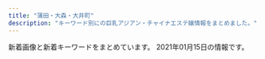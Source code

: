 ```yaml
---
title: "蒲田・大森・大井町"
description: "キーワード別にの巨乳アジアン・チャイナエステ嬢情報をまとめました。"
---
```


新着画像と新着キーワードをまとめています。
2021年01月15日の情報です。

<DmmAffiliateIns />
<KeywordTable
  shops={
    [
    {
        "station": "\u84b2\u7530\u99c5\u897f\u53e3",
        "keywords": {
            "\u80f8": 2,
            "F": 6,
            "E": 2
        },
        "name": "\u604b\u306e\u82b1",
        "url": "http://iyashimori.info/",
        "img_links": [
            "http://iyashimori.info/img/caution.png",
            "http://iyashimori.info/img/price.jpg",
            "http://iyashimori.info/img/telephone.png",
            "http://iyashimori.info/up/uploads/20201127115125t.jpg",
            "http://iyashimori.info/img/topimg3.jpg",
            "http://iyashimori.info/img/totop.png",
            "http://iyashimori.info/img/qj.png",
            "http://iyashimori.info/up/uploads/20201227225056mo.jpg",
            "http://iyashimori.info/up/uploads/202010142346103.jpg",
            "http://iyashimori.info/img/50qj.jpg",
            "http://iyashimori.info/up/uploads/20201021001554k.jpg",
            "http://iyashimori.info/up/uploads/20201219182745say.jpg",
            "http://iyashimori.info/up/uploads/2020062222115088.jpg",
            "http://iyashimori.info/img/topimg2.jpg",
            "http://iyashimori.info/up/uploads/20200725171457y.jpg",
            "http://iyashimori.info/up/uploads/20200730210025e.jpg",
            "http://iyashimori.info/img/50staff.jpg",
            "http://iyashimori.info/up/uploads/20201108165921mari.jpg",
            "http://iyashimori.info/up/uploads/20201019190220h.jpg",
            "http://iyashimori.info/img/tel.png",
            "http://iyashimori.info/img/topimg.jpg",
            "http://iyashimori.info/img/topimg1.jpg",
            "http://iyashimori.info/up/uploads/20201222235909s.jpg",
            "http://iyashimori.info/img/50price.jpg"
        ]
    },
    {
        "keywords": {},
        "url": "http://www.dream-ai.net/",
        "name": "\u5922\u30fb\u611b",
        "station": "JR\u84b2\u7530\u99c5\u897f\u53e3",
        "img_links": [
            "http://www.dream-ai.net/images/n-01.png",
            "http://www.dream-ai.net/images/tel1.png",
            "http://www.dream-ai.net/images/pick.png",
            "http://www.dream-ai.net/images/g2.jpg",
            "http://www.dream-ai.net/images/s2.jpg",
            "http://www.dream-ai.net/images/end.png",
            "http://www.dream-ai.net/images/tite-staff.png",
            "http://www.dream-ai.net/images/mobile.png",
            "http://www.dream-ai.net/images/baner3.jpg",
            "http://www.dream-ai.net/images/lu1.jpg",
            "http://www.dream-ai.net/images/yuyu1.jpg",
            "http://www.dream-ai.net/images/miyo2.jpg",
            "http://www.dream-ai.net/images/miyo1.jpg",
            "http://www.dream-ai.net/images/yuna2.jpg",
            "http://www.dream-ai.net/images/g0.jpg",
            "http://www.dream-ai.net/images/s6.jpg",
            "http://www.dream-ai.net/images/g23.jpg",
            "http://www.dream-ai.net/images/p-r.png",
            "http://www.dream-ai.net/images/miyo3.jpg",
            "http://www.dream-ai.net/images/myk2.jpg",
            "http://www.dream-ai.net/images/tit-new.png",
            "http://www.dream-ai.net/images/yuyu2.jpg",
            "http://www.dream-ai.net/images/myk1.jpg",
            "http://www.dream-ai.net/images/s1.jpg",
            "http://www.dream-ai.net/images/g22.jpg",
            "http://www.dream-ai.net/images/tit-newface.png",
            "http://www.dream-ai.net/images/s4.jpg",
            "http://www.dream-ai.net/images/myk3.jpg",
            "http://www.dream-ai.net/images/s5.jpg",
            "http://www.dream-ai.net/images/mimi1.jpg",
            "http://www.dream-ai.net/images/yuna.jpg",
            "http://www.dream-ai.net/images/g62.jpg",
            "http://www.dream-ai.net/images/lu3.jpg",
            "http://www.dream-ai.net/images/lu2.jpg",
            "http://www.dream-ai.net/images/baner2.jpg",
            "http://www.dream-ai.net/images/tite-link.png",
            "http://www.dream-ai.net/images/g61.jpg",
            "http://www.dream-ai.net/images/s3.jpg",
            "http://www.dream-ai.net/images/baner.jpg",
            "http://www.dream-ai.net/images/g6.jpg",
            "http://www.dream-ai.net/images/mimi3.jpg",
            "http://www.dream-ai.net/images/tel2.png",
            "http://www.dream-ai.net/images/n-03.png",
            "http://www.dream-ai.net/images/aya.jpg",
            "http://www.dream-ai.net/images/mimi2.jpg"
        ]
    },
    {
        "keywords": {},
        "url": "http://koinohana.work/",
        "name": "\u30af\u30ed\u30fc\u30d0\u30fc",
        "station": "JR\u84b2\u7530\u99c5\u6771\u53e3",
        "img_links": [
            "http://koinohana.work/_src/36226907/unnamed_20190718154717292.jpg",
            "http://koinohana.work/_src/36226864/img20170726111759249054.png",
            "http://koinohana.work/_src/36226877/_dsf9383.jpg",
            "http://koinohana.work/_src/38032166/9768defd8834a0030b5a45ab7a03e1f.jpg",
            "http://koinohana.work/_src/38032167/9768defd8834a0030b5a45ab7a03e1f.jpg",
            "http://koinohana.work/_src/36226827/_dsf3386.jpg",
            "http://koinohana.work/_src/36226869/img20170726235401893025.png",
            "http://koinohana.work/_src/36226816/3.png",
            "http://koinohana.work/_src/37023059/img20191113142809054841.png",
            "http://koinohana.work/_src/36226894/img_2891.jpg",
            "http://koinohana.work/_src/36226814/2.png",
            "http://koinohana.work/_src/36226873/_dsf9382.jpg",
            "http://koinohana.work/_src/36226825/_dsf3390.jpg",
            "http://koinohana.work/_src/36226885/sign.png",
            "http://koinohana.work/_src/36226818/4.png",
            "http://koinohana.work/_src/36226881/img20170726235401893025.png",
            "http://koinohana.work/_src/36246047/1-1zh91451294d.jpg",
            "http://koinohana.work/_src/36246048/1-1zh91451294d.jpg",
            "http://koinohana.work/_src/36226812/top1.1.png",
            "http://koinohana.work/_src/36246043/1-1zh4152j12m.jpg",
            "http://koinohana.work/_src/36226906/unnamed_20190718154717292.jpg",
            "http://koinohana.work/_src/36226912/cam_20191016232507186.jpg",
            "http://koinohana.work/_src/36226826/_dsf3394.jpg",
            "http://koinohana.work/_src/36226810/cam_20191016232507186.jpg",
            "http://koinohana.work/_src/36226879/_dsf9385.jpg",
            "http://koinohana.work/_src/36226893/img_3017.jpg",
            "http://koinohana.work/_src/36226857/img20170725223357156708.png",
            "http://koinohana.work/_src/36226820/1.png",
            "http://koinohana.work/_src/36226841/sign-1.jpg",
            "http://koinohana.work/_src/36226822/5.png",
            "http://koinohana.work/_src/36226875/_dsf9378.jpg",
            "http://koinohana.work/_src/36226831/news.png",
            "http://koinohana.work/_src/36246119/sign.png",
            "http://koinohana.work/_src/36226848/sign-1.jpg",
            "http://koinohana.work/_src/36226828/img20170725121742291421.png",
            "http://koinohana.work/_src/36226809/_x1m6343.jpg",
            "http://koinohana.work/_src/36226859/sign.png",
            "http://koinohana.work/_src/36246044/1-1zh4152j12m.jpg",
            "http://koinohana.work/_src/36226808/img_2990.jpg"
        ]
    },
    {
        "name": "Flower\u30fb\u30d5\u30e9\u30ef\u30fc",
        "station": "JR\u84b2\u7530\u99c5\u6771\u53e3",
        "img_links": [
            "http://www.floweresthe.com/upload/girl/img01/img1_0007.jpg",
            "http://www.floweresthe.com/img/main_top.jpg",
            "http://www.floweresthe.com/img/lineyoko.jpg",
            "http://www.floweresthe.com/upload/board/img_1551414651.jpg",
            "http://www.floweresthe.com/upload/girl/img_list01/img_list_0002.jpg",
            "http://www.floweresthe.com/upload/girl/img04/img1_0005.jpg",
            "http://www.floweresthe.com/upload/girl/img04/img1_0006.jpg",
            "http://www.floweresthe.com/upload/girl/img01/img1_0004.jpg",
            "http://www.floweresthe.com/upload/girl/img04/img1_0009.jpg",
            "http://www.floweresthe.com/upload/girl/img02/img1_0002.jpg",
            "http://www.floweresthe.com/upload/girl/img04/img1_0008.jpg",
            "http://www.floweresthe.com/img/r3.jpg",
            "http://www.floweresthe.com/img/tit_photo.jpg",
            "http://www.floweresthe.com/upload/girl/img02/img1_0008.jpg",
            "http://www.floweresthe.com/img/sys2.jpg",
            "http://www.floweresthe.com/img/r4.jpg",
            "http://www.floweresthe.com/img/tit_girls.jpg",
            "http://www.floweresthe.com/img/sys1.jpg",
            "http://www.floweresthe.com/upload/girl/img01/img1_0001.jpg",
            "http://www.floweresthe.com/upload/girl/img01/img1_0003.jpg",
            "http://www.floweresthe.com/upload/girl/img01/img2_0006.jpg",
            "http://www.floweresthe.com/upload/girl/img02/img1_0009.jpg",
            "http://www.floweresthe.com/img/r1.jpg",
            "http://www.floweresthe.com/upload/girl/img01/img1_0005.jpg",
            "http://www.floweresthe.com/upload/girl/img01/img1_0002.jpg",
            "http://www.floweresthe.com/upload/girl/img_list01/img_list_0007.jpg",
            "http://www.floweresthe.com/upload/girl/img04/img1_0003.jpg",
            "http://www.floweresthe.com/img/tit_profile.jpg",
            "http://www.floweresthe.com/upload/girl/img02/img1_0007.jpg",
            "http://www.floweresthe.com/upload/girl/img02/img1_0006.jpg",
            "http://www.floweresthe.com/upload/girl/img01/img1_0006.jpg",
            "http://www.floweresthe.com/upload/girl/img04/img1_0007.jpg",
            "http://www.floweresthe.com/img/r2.jpg",
            "http://www.floweresthe.com/upload/girl/img04/img1_0004.jpg",
            "http://www.floweresthe.com/img/bottom.jpg",
            "http://www.floweresthe.com/upload/girl/img_list01/img_list_0009.jpg",
            "http://www.floweresthe.com/upload/girl/img02/img1_0001.jpg",
            "http://www.floweresthe.com/upload/board/img_1599194180.jpg",
            "http://www.floweresthe.com/upload/girl/img_list01/img_list_0005.jpg",
            "http://www.floweresthe.com/img/memu.jpg",
            "http://www.floweresthe.com/upload/board/img_1570430028.jpg",
            "http://www.floweresthe.com/upload/girl/img01/img1_0009.jpg",
            "http://www.floweresthe.com/img/interior.png",
            "http://www.floweresthe.com/upload/girl/img02/img1_0004.jpg",
            "http://www.floweresthe.com/upload/girl/img02/img1_0003.jpg",
            "http://www.floweresthe.com/upload/girl/img_list01/img_list_0004.jpg",
            "http://www.floweresthe.com/upload/girl/img_list01/img_list_0001.jpg",
            "http://www.floweresthe.com/upload/girl/img04/img1_0001.jpg",
            "http://www.floweresthe.com/upload/girl/img02/img1_0005.jpg",
            "http://www.floweresthe.com/upload/girl/img_list01/img_list_0008.jpg",
            "http://www.floweresthe.com/upload/girl/img01/img1_0008.jpg",
            "http://www.floweresthe.com/upload/girl/img_list01/img_list_0003.jpg",
            "http://www.floweresthe.com/upload/board/img_1552291455.jpg",
            "http://www.floweresthe.com/upload/girl/img04/img1_0002.jpg",
            "http://www.floweresthe.com/upload/girl/img_list01/img_list_0006.jpg"
        ],
        "url": "http://www.floweresthe.com/",
        "keywords": {
            "D": 26,
            "86": 16,
            "85": 19,
            "87": 32,
            "C": 50
        }
    },
    {
        "keywords": {
            "D": 3,
            "85": 3,
            "C": 19,
            "87": 1,
            "86": 4
        },
        "station": "JR\u84b2\u7530\u99c5\u897f\u53e3",
        "img_links": [
            "http://yume-yume.info/img/st3.jpg",
            "http://yume-yume.info/i/img/nos.jpg",
            "http://yume-yume.info/i/img/r4.jpg",
            "http://yume-yume.info/img/botton.jpg",
            "http://yume-yume.info/img/s15.jpg",
            "http://yume-yume.info/i/img/sta17.jpg",
            "http://yume-yume.info/img/s2.jpg",
            "http://yume-yume.info/img/nos.jpg",
            "http://yume-yume.info/img/sta17.jpg",
            "http://yume-yume.info/img/st1.jpg",
            "http://yume-yume.info/img/sta15.jpg",
            "http://yume-yume.info/i/img/sta15.jpg",
            "http://yume-yume.info/i/img/r0.jpg",
            "http://yume-yume.info/i/img/r1.jpg",
            "http://yume-yume.info/i/img/r2.jpg",
            "http://yume-yume.info/img/mo.png",
            "http://yume-yume.info/img/st15.jpg",
            "http://yume-yume.info/i/img/sta3.jpg",
            "http://yume-yume.info/img/st2.jpg",
            "http://yume-yume.info/img/st01.jpg",
            "http://yume-yume.info/img/s4.jpg",
            "http://yume-yume.info/img/st17.jpg",
            "http://yume-yume.info/img/sta3.jpg",
            "http://a.jps.cm/yume/wp-content/uploads/sites/36/2020/12/2470AE4C-2A60-4C35-A4C8-043E2F5EF2BD.jpeg",
            "http://yume-yume.info/img/sta2.jpg",
            "http://yume-yume.info/img/s3.jpg",
            "http://yume-yume.info/img/fla.jpg",
            "http://yume-yume.info/img/s1.jpg",
            "http://yume-yume.info/img/st4.jpg",
            "http://yume-yume.info/img/sta4.jpg",
            "http://yume-yume.info/img/st02.jpg",
            "http://yume-yume.info/img/s17.jpg",
            "http://yume-yume.info/i/img/sta1.jpg",
            "http://yume-yume.info/img/r9.jpg",
            "http://yume-yume.info/img/sta1.jpg",
            "http://yume-yume.info/i/img/sta2.jpg",
            "http://yume-yume.info/i/img/sta4.jpg"
        ],
        "name": "\u5922\u306e\u307e\u305f\u5922",
        "url": "http://yume-yume.info/"
    },
    {
        "img_links": [
            "http://www.oasis.maesjp.com/images/m4.jpg",
            "http://www.oasis.maesjp.com/images/m3.jpg",
            "http://www.oasis.maesjp.com/files/004.jpg",
            "http://www.oasis.maesjp.com/images/slider-img002.jpg",
            "http://www.oasis.maesjp.com/images/tel2.png",
            "http://www.oasis.maesjp.com/images/m2.jpg",
            "http://www.oasis.maesjp.com/images/rsubt4.png",
            "http://www.oasis.maesjp.com/images/rsubt7.png",
            "http://www.oasis.maesjp.com/files/003-02.jpg",
            "http://www.oasis.maesjp.com/images/r01.jpg",
            "http://www.oasis.maesjp.com/images/rsubt6.png",
            "http://www.oasis.maesjp.com/photo_news/upimg/196305fb21c850dc99_0.jpg",
            "http://www.oasis.maesjp.com/images/m1.jpg",
            "http://www.oasis.maesjp.com/files/004-02.jpg",
            "http://www.oasis.maesjp.com/files/002.jpg",
            "http://www.oasis.maesjp.com/images/m6.jpg",
            "http://www.oasis.maesjp.com/images/rsubt1.png",
            "http://www.oasis.maesjp.com/files/002-02.jpg",
            "http://www.oasis.maesjp.com/images/b-tel.png",
            "http://www.oasis.maesjp.com/images/slider-img001.jpg",
            "http://www.oasis.maesjp.com/images/rsubt2.png",
            "http://www.oasis.maesjp.com/files/003.jpg",
            "http://www.oasis.maesjp.com/images/rsubt3.png",
            "http://www.oasis.maesjp.com/images/r02.jpg",
            "http://www.oasis.maesjp.com/images/b-online.png",
            "http://www.oasis.maesjp.com/images/r03.jpg",
            "http://www.oasis.maesjp.com/images/r04.jpg",
            "http://www.oasis.maesjp.com/files/001-02.jpg",
            "http://www.oasis.maesjp.com/files/001.jpg",
            "http://www.oasis.maesjp.com/images/rsubt5.png"
        ],
        "url": "http://www.oasis.maesjp.com/",
        "station": "JR\u5927\u4e95\u753a\u99c5\u4e2d\u592e\u53e3",
        "name": "\u30aa\u30a2\u30b7\u30b9",
        "keywords": {
            "C": 24,
            "86": 8,
            "D": 8,
            "85": 24
        }
    },
    {
        "img_links": [
            "http://e-satsuki.net/images/eli2.jpg",
            "http://e-satsuki.net/images/aya1.jpg",
            "http://e-satsuki.net/images/update-tit.jpg",
            "http://e-satsuki.net/images/sa1.jpg",
            "http://e-satsuki.net/images/i-mobile.jpg",
            "http://e-satsuki.net/images/eli.jpg",
            "http://e-satsuki.net/images/kiki2.jpg",
            "http://e-satsuki.net/images/kiki1.jpg",
            "http://e-satsuki.net/images/eri2.jpg",
            "http://e-satsuki.net/images/manami1.jpg",
            "http://e-satsuki.net/images/new-tit.jpg",
            "http://e-satsuki.net/images/aya2.jpg",
            "http://e-satsuki.net/images/topp.jpg",
            "http://e-satsuki.net/images/top.png",
            "http://e-satsuki.net/images/manami2.jpg",
            "http://e-satsuki.net/images/jieshao-tit.jpg",
            "http://e-satsuki.net/images/sa2.jpg",
            "http://e-satsuki.net/images/mobile-tit.jpg",
            "http://e-satsuki.net/images/coyuki1.jpg",
            "http://e-satsuki.net/images/coyuki2.jpg",
            "http://e-satsuki.net/images/eri1.jpg",
            "http://e-satsuki.net/images/pick-tit.jpg",
            "http://e-satsuki.net/images/tit-staff.jpg"
        ],
        "url": "http://e-satsuki.net/",
        "keywords": {
            "C": 8
        },
        "name": "\u3055\u3064\u304d",
        "station": "JR\u5927\u4e95\u753a\u99c5\u4e2d\u592e\u897f\u53e3"
    },
    {
        "name": "\u30d1\u30f3\u30c9\u30e9",
        "img_links": [
            "http://pandora.esjp.xyz/girl/4.jpg",
            "http://pandora.esjp.xyz/girl/5.jpg",
            "http://pandora.esjp.xyz/images/room/r1.jpg",
            "http://pandora.esjp.xyz/images/bar_staff.jpg",
            "http://pandora.esjp.xyz/images/pro_girl_line.png",
            "http://pandora.esjp.xyz/images/room/r2.jpg",
            "http://pandora.esjp.xyz/girl/3.jpg",
            "http://pandora.esjp.xyz/girl/6.jpg",
            "http://pandora.esjp.xyz/images/tel.png",
            "http://pandora.esjp.xyz/images/mobile.png",
            "http://pandora.esjp.xyz/images/return.png"
        ],
        "url": "http://pandora.esjp.xyz",
        "station": "JR\u5927\u68ee\u99c5\u5317\u53e3",
        "keywords": {}
    },
    {
        "station": "JR\u84b2\u7530\u99c5\u6771\u53e3",
        "img_links": [
            "http://www.e-uluru.info/images/upload/thumb/f642dd084fb225c9.jpg",
            "http://www.e-uluru.info/images/upload/thumb/db7023b92ef16bbc.jpg",
            "http://www.e-uluru.info/girl/034.jpg",
            "http://www.e-uluru.info/images/upload/8ee8987b2165d4fc.jpg",
            "http://www.e-uluru.info/images/upload/24e3367119cd81d4.jpg",
            "http://www.e-uluru.info/images/upload/2e83ce7f87e28c10.jpg",
            "http://www.e-uluru.info/images/upload/thumb/71169c7f826021d0.jpg",
            "http://www.e-uluru.info/images/sys_08.png",
            "http://www.e-uluru.info/images/index_07.png",
            "http://www.e-uluru.info/girl/032.jpg",
            "http://www.e-uluru.info/images/upload/73a690610b4828e0.jpg",
            "http://www.e-uluru.info/s/images/icon_tel.png",
            "http://www.e-uluru.info/images/upload/thumb/03b615dbd4a8d4e4.jpg",
            "http://www.e-uluru.info/images/index_05.png",
            "http://www.e-uluru.info/images/upload/03b615dbd4a8d4e4.jpg",
            "http://www.e-uluru.info/images/upload/thumb/12cb1bdfa779a5e6.jpg",
            "http://www.e-uluru.info/girl/014.jpg",
            "http://www.e-uluru.info/images/index_13.png",
            "http://www.e-uluru.info/images/index_01.png",
            "http://www.e-uluru.info/s/images/icon_info.png",
            "http://www.e-uluru.info/girl/028.jpg",
            "http://www.e-uluru.info/images/index_03.png",
            "http://www.e-uluru.info/images/upload/2951922eff997d84.jpg",
            "http://www.e-uluru.info/girl/01.jpg",
            "http://www.e-uluru.info/girl/020.jpg",
            "http://www.e-uluru.info/images/upload/98ac232614327354.jpg",
            "http://www.e-uluru.info/images/upload/thumb/98ac232614327354.jpg",
            "http://www.e-uluru.info/images/upload/thumb/b5241af23f911574.jpg",
            "http://www.e-uluru.info/images/index_06.png",
            "http://www.e-uluru.info/s/images/r05.jpg",
            "http://www.e-uluru.info/images/index_08.png",
            "http://www.e-uluru.info/images/r05.jpg",
            "http://www.e-uluru.info/images/upload/12cb1bdfa779a5e6.jpg",
            "http://www.e-uluru.info/s/images/r03.jpg",
            "http://www.e-uluru.info/images/upload/thumb/ad830a43974bad03.jpg",
            "http://www.e-uluru.info/images/upload/thumb/08e930d29f9d5b3e.jpg",
            "http://www.e-uluru.info/images/info_08.png",
            "http://www.e-uluru.info/images/rec_08.png",
            "http://www.e-uluru.info/images/upload/d4a6c5a9e3801cc7.jpg",
            "http://www.e-uluru.info/s/images/icon_topics.png",
            "http://www.e-uluru.info/images/upload/ad830a43974bad03.jpg",
            "http://www.e-uluru.info/images/staff_08.png",
            "http://www.e-uluru.info/images/upload/c8b0d079c922b041.jpg",
            "http://www.e-uluru.info/s/images/r01.jpg",
            "http://www.e-uluru.info/images/upload/d33358c73f674e0d.jpg",
            "http://www.e-uluru.info/images/upload/30e7a9b6a2619196.jpg",
            "http://www.e-uluru.info/s/images/icon_staff.png",
            "http://www.e-uluru.info/images/upload/thumb/a944203deb9da4de.jpg",
            "http://www.e-uluru.info/images/upload/thumb/e8b0d029c217c7cc.jpg",
            "http://www.e-uluru.info/images/upload/c7886d02d33ae09c.jpg",
            "http://www.e-uluru.info/images/upload/thumb/8ee8987b2165d4fc.jpg",
            "http://www.e-uluru.info/images/upload/thumb/c7886d02d33ae09c.jpg",
            "http://www.e-uluru.info/images/upload/f642dd084fb225c9.jpg",
            "http://www.e-uluru.info/s/girl/01.jpg",
            "http://www.e-uluru.info/images/upload/f436fca81b34a90a.jpg",
            "http://www.e-uluru.info/images/upload/539dd2297c44dec2.jpg",
            "http://www.e-uluru.info/images/upload/a42cde1d7d7ca5c0.jpg",
            "http://www.e-uluru.info/images/index_11.png",
            "http://www.e-uluru.info/girl/013.jpg",
            "http://www.e-uluru.info/images/r01.jpg",
            "http://www.e-uluru.info/images/upload/a944203deb9da4de.jpg",
            "http://www.e-uluru.info/images/upload/db7023b92ef16bbc.jpg",
            "http://www.e-uluru.info/girl/018.jpg",
            "http://www.e-uluru.info/s/images/icon_covergirl.png",
            "http://www.e-uluru.info/girl/07.jpg",
            "http://www.e-uluru.info/images/index_12.png",
            "http://www.e-uluru.info/images/upload/e8b0d029c217c7cc.jpg",
            "http://www.e-uluru.info/images/upload/90eec703fb0861db.jpg",
            "http://www.e-uluru.info/girl/024.jpg",
            "http://www.e-uluru.info/images/upload/08e930d29f9d5b3e.jpg",
            "http://www.e-uluru.info/images/upload/thumb/2951922eff997d84.jpg",
            "http://www.e-uluru.info/images/r02.jpg",
            "http://www.e-uluru.info/i/girl/013.jpg",
            "http://www.e-uluru.info/images/upload/056ff3de81fe9024.jpg",
            "http://www.e-uluru.info/images/r03.jpg",
            "http://www.e-uluru.info/images/upload/a86dfeb81b8ab370.jpg",
            "http://www.e-uluru.info/images/pro.jpg",
            "http://www.e-uluru.info/images/upload/thumb/288f933e02c0cf58.jpg",
            "http://www.e-uluru.info/girl/012.jpg",
            "http://www.e-uluru.info/images/upload/7a73ef7475560f16.jpg",
            "http://www.e-uluru.info/images/upload/ebc831946fdc3143.jpg",
            "http://www.e-uluru.info/images/upload/71169c7f826021d0.jpg",
            "http://www.e-uluru.info/images/upload/9e6373c225b7bc51.jpg",
            "http://www.e-uluru.info/images/upload/thumb/2e83ce7f87e28c10.jpg",
            "http://www.e-uluru.info/girl/031.jpg",
            "http://www.e-uluru.info/images/upload/1ddb0f728d864feb.jpg",
            "http://www.e-uluru.info/images/info01.png",
            "http://www.e-uluru.info/images/index_04.png",
            "http://www.e-uluru.info/images/upload/thumb/d33358c73f674e0d.jpg",
            "http://www.e-uluru.info/images/upload/thumb/7a73ef7475560f16.jpg",
            "http://www.e-uluru.info/images/upload/thumb/1ddb0f728d864feb.jpg",
            "http://www.e-uluru.info/girl/015.jpg",
            "http://www.e-uluru.info/images/upload/thumb/b71e9dc3cfa0f9b4.jpg",
            "http://www.e-uluru.info/girl/033.jpg",
            "http://www.e-uluru.info/girl/021.jpg",
            "http://www.e-uluru.info/images/upload/thumb/9e6373c225b7bc51.jpg",
            "http://www.e-uluru.info/girl/06.jpg",
            "http://www.e-uluru.info/girl/016.jpg",
            "http://www.e-uluru.info/images/upload/thumb/539dd2297c44dec2.jpg",
            "http://www.e-uluru.info/s/images/icon_top.png",
            "http://www.e-uluru.info/images/upload/thumb/30e7a9b6a2619196.jpg",
            "http://www.e-uluru.info/girl/019.jpg",
            "http://www.e-uluru.info/images/upload/thumb/f436fca81b34a90a.jpg",
            "http://www.e-uluru.info/images/upload/288f933e02c0cf58.jpg",
            "http://www.e-uluru.info/girl/030.jpg",
            "http://www.e-uluru.info/images/upload/b71e9dc3cfa0f9b4.jpg",
            "http://www.e-uluru.info/images/index_02.png",
            "http://www.e-uluru.info/images/rec_09.png",
            "http://www.e-uluru.info/images/upload/thumb/ebc831946fdc3143.jpg",
            "http://www.e-uluru.info/images/upload/b5241af23f911574.jpg",
            "http://www.e-uluru.info/s/images/r02.jpg"
        ],
        "url": "http://www.e-uluru.info/",
        "name": "\u7f8e\u7409\u7409",
        "keywords": {
            "85": 10,
            "88": 1,
            "83": 1,
            "E": 4,
            "C": 7,
            "86": 9,
            "D": 16,
            "87": 4
        }
    },
    {
        "img_links": [
            "http://tsuya.este.work/room2.jpg",
            "http://tsuya.este.work/mei.jpg",
            "http://tsuya.este.work/miho.jpg",
            "http://tsuya.este.work/2019072403203754.jpg",
            "http://tsuya.este.work/room4.jpg",
            "http://tsuya.este.work/top.jpg",
            "http://tsuya.este.work/room1.jpg",
            "http://tsuya.este.work/s_shedule.jpg",
            "http://tsuya.este.work/1.jpg",
            "http://tsuya.este.work/room3.jpg",
            "http://tsuya.este.work/mobile.jpg",
            "http://tsuya.este.work/2020070203014158.jpg",
            "http://tsuya.este.work/s_staff.jpg",
            "http://tsuya.este.work/202007020301278.jpg",
            "http://tsuya.este.work/s_news.jpg"
        ],
        "keywords": {
            "85": 4,
            "86": 4,
            "C": 10,
            "87": 12,
            "D": 20
        },
        "station": "JR\u84b2\u7530\u99c5\u897f\u53e3",
        "name": "\u8276 \uff5e\u3064\u3084\uff5e",
        "url": "http://tsuya.este.work/"
    },
    {
        "keywords": {},
        "url": "http://pro-akasuri.net/",
        "station": "JR\u84b2\u7530\u99c5\u897f\u53e3",
        "img_links": [
            "http://pro-akasuri.net/images/banners/top2.png",
            "http://pro-akasuri.net/pic/pic5.jpg",
            "http://pro-akasuri.net/staff/staff5.jpg",
            "http://pro-akasuri.net/images/banners/bill.jpg",
            "http://pro-akasuri.net/staff/staff9.jpg",
            "http://pro-akasuri.net/images/banners/top1.jpg",
            "http://pro-akasuri.net/images/banners/pic1.jpg",
            "http://pro-akasuri.net/staff/staff7.jpg",
            "http://pro-akasuri.net/images/banners/pic3.jpg",
            "http://pro-akasuri.net/images/banners/b-credit.png",
            "http://pro-akasuri.net/images/banners/pic2.jpg",
            "http://pro-akasuri.net/pic/pic3.jpg",
            "http://pro-akasuri.net/images/banners/eyecatch1.jpg",
            "http://pro-akasuri.net/images/banners/eyecatch4.jpg",
            "http://pro-akasuri.net/pic/pic1.jpg",
            "http://pro-akasuri.net/images/banners/2.png",
            "http://pro-akasuri.net/pic/pic8.jpg",
            "http://pro-akasuri.net/staff/staff1.jpg",
            "http://pro-akasuri.net/images/banners/b-3f.png",
            "http://pro-akasuri.net/images/banners/side-oil.png",
            "http://pro-akasuri.net/images/banners/b-tel.png",
            "http://pro-akasuri.net/pic/pic2.jpg",
            "https://ranking-deli.jp/assets/img/user/link/2020bnr04.jpg",
            "http://pro-akasuri.net/pic/pic6.jpg",
            "http://pro-akasuri.net/pic/pic7.jpg",
            "http://pro-akasuri.net/images/banners/3.png",
            "http://pro-akasuri.net/staff/staff13.jpg",
            "http://pro-akasuri.net/pic/pic4.jpg",
            "http://pro-akasuri.net/images/banners/1.png",
            "http://pro-akasuri.net/staff/staff6.jpg",
            "http://pro-akasuri.net/images/banners/pic4.jpg",
            "http://pro-akasuri.net/staff/staff11.jpg",
            "http://pro-akasuri.net/staff/staff10.jpg"
        ],
        "name": "No1\u30fb\u30ca\u30f3\u30d0\u30fc\u30ef\u30f3"
    },
    {
        "name": "\u82b1\u6c34\u6728",
        "keywords": {},
        "station": "JR\u84b2\u7530\u99c5\u897f\u53e3",
        "img_links": [
            "http://es-kamata.xyz/images/new_tit.jpg",
            "http://es-kamata.xyz/images/ac2.jpg",
            "http://es-kamata.xyz/images/002.jpg",
            "http://es-kamata.xyz/images/ml.jpg",
            "http://es-kamata.xyz/images/new_d.jpg",
            "http://es-kamata.xyz/images/g1.jpg",
            "http://es-kamata.xyz/images/g2.jpg",
            "http://es-kamata.xyz/images/g5.jpg",
            "http://es-kamata.xyz/images/ac5.jpg",
            "http://es-kamata.xyz/images/g4.jpg",
            "http://es-kamata.xyz/images/001.jpg",
            "http://es-kamata.xyz/images/ac1.jpg",
            "http://es-kamata.xyz/images/g8.jpg",
            "http://es-kamata.xyz/images/nei_bt.jpg",
            "http://es-kamata.xyz/images/rq01.jpg",
            "http://es-kamata.xyz/images/bottom.jpg",
            "http://es-kamata.xyz/images/g0.jpg",
            "http://es-kamata.xyz/images/rq03.jpg",
            "http://es-kamata.xyz/images/ac4.jpg",
            "http://es-kamata.xyz/images/tel.jpg",
            "http://es-kamata.xyz/images/top_03.jpg",
            "http://es-kamata.xyz/images/s1.jpg",
            "http://es-kamata.xyz/images/ac3.jpg",
            "http://es-kamata.xyz/images/004.jpg",
            "http://es-kamata.xyz/images/003.jpg",
            "http://es-kamata.xyz/images/g3.jpg",
            "http://es-kamata.xyz/images/qiu-1.jpg",
            "http://es-kamata.xyz/images/tw.jpg"
        ],
        "url": "http://es-kamata.xyz/"
    },
    {
        "name": "\u3064\u307c\u307f",
        "keywords": {
            "F": 2,
            "E": 2,
            "D": 8,
            "C": 4
        },
        "station": "JR\u5927\u4e95\u753a\u99c5\u4e2d\u592e\u53e3",
        "url": "http://rin-rinpa.info/",
        "img_links": [
            "http://rin-rinpa.info/wp/wp-content/uploads/2020/06/WechatIMG106.jpeg",
            "http://rin-rinpa.info/wp/wp-content/uploads/2020/12/87865a.jpg",
            "http://rin-rinpa.info/wp/wp-content/uploads/2018/11/saoisjioaslas.jpg",
            "http://rin-rinpa.info/wp/wp-content/themes/Butterfly2_ver_1_3/images/tel.png",
            "http://rin-rinpa.info/wp/wp-content/uploads/2017/08/nananan01.jpg",
            "http://rin-rinpa.info/wp/wp-content/themes/Butterfly2_ver_1_3/images/room/4.jpg",
            "http://rin-rinpa.info/wp/wp-content/uploads/2017/05/nami02.jpg",
            "http://rin-rinpa.info/wp/wp-content/themes/Butterfly2_ver_1_3/images/room/3.jpg",
            "http://rin-rinpa.info/wp/wp-content/uploads/2017/05/nami01.jpg",
            "http://rin-rinpa.info/wp/wp-content/uploads/2020/12/9087syat.jpg",
            "http://rin-rinpa.info/wp/wp-content/themes/Butterfly2_ver_1_3/images/call.png",
            "http://rin-rinpa.info/wp/wp-content/uploads/2017/05/nami03.jpg",
            "http://rin-rinpa.info/wp/wp-content/themes/Butterfly2_ver_1_3/event/top-img02.png",
            "http://rin-rinpa.info/wp/wp-content/themes/Butterfly2_ver_1_3/images/room/1.jpg",
            "http://rin-rinpa.info/wp/wp-content/uploads/2017/05/risa01.jpg",
            "http://rin-rinpa.info/wp/wp-content/uploads/2017/12/huisiuhiuasa.jpg",
            "http://rin-rinpa.info/wp/wp-content/themes/Butterfly2_ver_1_3/images/room/2.jpg",
            "http://rin-rinpa.info/wp/wp-content/uploads/2018/11/sajiojalksasa.jpg",
            "http://rin-rinpa.info/wp/wp-content/themes/Butterfly2_ver_1_3/event/top-img01.png",
            "http://rin-rinpa.info/wp/wp-content/themes/Butterfly2_ver_1_3/event/top-img03c.png"
        ]
    },
    {
        "img_links": [
            "http://vioubns.xyz/templets/default/picture/top.jpg",
            "http://vioubns.xyz/uploads/180423/1-1P42311412G35.jpg",
            "http://vioubns.xyz/uploads/201207/1-20120G0434R41.jpg",
            "http://vioubns.xyz/uploads/210112/1-210112103603140.jpg",
            "http://vioubns.xyz/uploads/201207/1-20120G04429356.jpg",
            "http://vioubns.xyz/uploads/201207/1-20120G452293W.jpg",
            "http://vioubns.xyz/uploads/180423/1-1P423104442464.jpg",
            "http://vioubns.xyz/uploads/201207/1-20120G04305151.jpg",
            "http://vioubns.xyz/uploads/180423/1-1P423114205441.jpg",
            "http://vioubns.xyz/uploads/201207/1-20120G45200957.jpg",
            "http://vioubns.xyz/uploads/210112/1-210112103309649.jpg",
            "http://vioubns.xyz/templets/default/picture/s_news2.jpg",
            "http://vioubns.xyz/templets/default/picture/r1.jpg",
            "http://vioubns.xyz/templets/default/picture/end.png",
            "http://vioubns.xyz/uploads/180423/1-1P42311444M56.jpg",
            "http://vioubns.xyz/uploads/180423/1-1P423114421310.jpg",
            "http://vioubns.xyz/uploads/210112/1-210112103S2U9.jpg"
        ],
        "url": "http://vioubns.xyz/",
        "keywords": {
            "90": 3,
            "C": 12,
            "85": 6,
            "E": 12,
            "88": 6,
            "86": 3,
            "D": 6
        },
        "station": "JR\u5927\u68ee\u99c5\u897f\u53e3",
        "name": "for you"
    },
    {
        "url": "http://u-care.ests.jp/",
        "name": "CoCo.\u30a4\u30a4\u306d!",
        "station": "JR\u84b2\u7530\u99c5\u897f\u53e3",
        "img_links": [
            "http://u-care.ests.jp/photos/sites/36/2020/10/2020101014510564.jpeg",
            "http://u-care.ests.jp/photos/sites/36/2020/12/2020120314112720.jpg",
            "http://u-care.ests.jp/photos/sites/36/2019/07/2019072818340893.jpg",
            "http://u-care.ests.jp/photos/sites/36/2020/01/2020012715190876.jpg",
            "http://u-care.ests.jp/images/s_face.jpg",
            "http://u-care.ests.jp/photos/sites/36/2020/12/2020120314112231.jpg",
            "http://u-care.ests.jp/photos/sites/36/2019/07/2019072818341268.jpg",
            "http://u-care.ests.jp/photos/sites/36/2019/07/2019072818341881.jpg",
            "http://u-care.ests.jp/photos/sites/36/2019/07/2019072818341331.jpg",
            "http://u-care.ests.jp/photos/sites/36/2020/12/2020120314113358.jpg",
            "http://u-care.ests.jp/images/room3.jpg",
            "http://u-care.ests.jp/photos/sites/36/2019/11/2019110314145767.jpg",
            "http://u-care.ests.jp/images/new.jpg",
            "http://u-care.ests.jp/images/twitter.jpg",
            "http://u-care.ests.jp/photos/sites/36/2019/07/201907281834129.jpg",
            "http://u-care.ests.jp/images/room1.jpg",
            "http://u-care.ests.jp/images/room6.jpg",
            "http://u-care.ests.jp/images/room4.jpg",
            "http://u-care.ests.jp/images/top.png",
            "http://u-care.ests.jp/photos/sites/36/2019/07/2019072818341463.jpg",
            "http://u-care.ests.jp/photos/sites/36/2020/01/2020012715190245.jpg",
            "http://u-care.ests.jp/photos/sites/36/2019/11/2019110314145623.jpg",
            "http://u-care.ests.jp/images/pick_bj3.jpg",
            "http://u-care.ests.jp/photos/sites/36/2020/11/2020112313092447.jpg",
            "http://u-care.ests.jp/images/hua.png",
            "http://u-care.ests.jp/images/mobile.jpg",
            "http://u-care.ests.jp/images/room5.jpg",
            "http://u-care.ests.jp/photos/sites/36/2020/10/2020100919485084.jpeg",
            "http://u-care.ests.jp/images/s_blog.jpg",
            "http://u-care.ests.jp/photos/sites/36/2020/05/2020052816205245.jpeg",
            "http://u-care.ests.jp/images/1.jpg",
            "http://u-care.ests.jp/images/room2.jpg",
            "http://u-care.ests.jp/images/nbj3.jpg",
            "http://u-care.ests.jp/photos/sites/36/2020/11/2020112313091813.jpg",
            "http://u-care.ests.jp/images/cocoiineputiandian.jpg",
            "http://u-care.ests.jp/images/s_staff.jpg",
            "http://u-care.ests.jp/photos/sites/36/2019/07/2019072818340741.jpg",
            "http://u-care.ests.jp/photos/sites/36/2019/07/2019072818372591.jpg",
            "http://u-care.ests.jp/images/s_link.jpg",
            "http://u-care.ests.jp/images/nbj1.jpg",
            "http://u-care.ests.jp/photos/sites/36/2020/12/2020120616170454.jpeg",
            "http://u-care.ests.jp/photos/sites/36/2019/07/201907281834152.jpg",
            "http://u-care.ests.jp/images/pick_bj1.jpg",
            "http://u-care.ests.jp/images/s_pick.jpg"
        ],
        "keywords": {
            "E": 14,
            "89": 12,
            "85": 24,
            "87": 36,
            "86": 36,
            "D": 84,
            "C": 10
        }
    },
    {
        "keywords": {
            "83": 6,
            "F": 5,
            "85": 8,
            "D": 5,
            "90": 3,
            "82": 3,
            "84": 2,
            "\u30bb\u30af\u30b7\u30fc": 2,
            "88": 3,
            "96": 3,
            "H": 3,
            "\u80f8": 1,
            "98": 2,
            "C": 9
        },
        "img_links": [
            "http://eskk.healing-ai.net/uploads/2020/01/g3.jpg",
            "http://www.healing-ai.net/images/img_mainvisual_03.png",
            "http://www.healing-ai.net/images/img_mainvisual_02.png",
            "http://eskk.healing-ai.net/uploads/2020/12/g1.jpg",
            "http://www.healing-ai.net/images/icon_new.png",
            "http://eskk.healing-ai.net/uploads/2019/05/mika.jpg",
            "http://eskk.healing-ai.net/uploads/2019/12/2-1.jpg",
            "http://eskk.healing-ai.net/uploads/2019/07/2.jpg",
            "http://eskk.healing-ai.net/uploads/2019/12/3.jpg",
            "http://eskk.healing-ai.net/uploads/2019/06/g0.jpg",
            "http://eskk.healing-ai.net/uploads/2019/05/ai1-1.jpg",
            "http://www.healing-ai.net/images/img_mainvisual_01.png",
            "http://eskk.healing-ai.net/uploads/2019/11/koko.jpg",
            "http://eskk.healing-ai.net/uploads/2020/12/g2.jpg",
            "http://eskk.healing-ai.net/uploads/2019/12/1-1.jpg",
            "http://eskk.healing-ai.net/uploads/2020/10/g1.jpg",
            "http://eskk.healing-ai.net/uploads/2019/05/g4.jpg",
            "http://www.healing-ai.net/images/top2.png",
            "http://eskk.healing-ai.net/uploads/2019/05/nana3.jpg",
            "http://eskk.healing-ai.net/uploads/2019/05/ai3.jpg",
            "http://www.healing-ai.net/images/bnr_reserve_01.jpg",
            "http://eskk.healing-ai.net/uploads/2019/05/nana2.jpg",
            "http://eskk.healing-ai.net/uploads/2020/01/g2.jpg",
            "http://eskk.healing-ai.net/uploads/2020/01/g1.jpg",
            "http://eskk.healing-ai.net/uploads/2019/07/1.jpg",
            "http://eskk.healing-ai.net/uploads/2019/05/ai2-1.jpg",
            "http://eskk.healing-ai.net/uploads/2019/07/3.jpg",
            "http://eskk.healing-ai.net/uploads/g8-1.jpg",
            "http://eskk.healing-ai.net/uploads/2019/05/g3.jpg"
        ],
        "url": "http://www.healing-ai.net/",
        "name": "\u30d2\u30fc\u30ea\u30f3\u30b0\u611b",
        "station": "JR\u84b2\u7530\u99c5\u6771\u53e3"
    },
    {
        "url": "http://pinkgirl.iest.info/",
        "station": "JR\u5927\u4e95\u753a\u99c5\u897f\u53e3",
        "name": "\u30d4\u30f3\u30afgirl",
        "img_links": [
            "http://pinkgirl.iest.info/images/6.jpg",
            "http://pinkgirl.iest.info/images/s_mobile.jpg",
            "http://pinkgirl.iest.info/images/1.jpg",
            "http://pinkgirl.iest.info/images/s_news.jpg",
            "http://pinkgirl.iest.info/photos/sites/31/2019/07/2019073009404659.jpg",
            "http://pinkgirl.iest.info/photos/sites/31/2019/11/2019111907353391.jpg",
            "http://pinkgirl.iest.info/images/3.jpg",
            "http://pinkgirl.iest.info/images/top.png",
            "http://pinkgirl.iest.info/photos/sites/31/2019/11/2019111907332044.jpg",
            "http://pinkgirl.iest.info/photos/sites/31/2019/11/2019111907335896.jpg",
            "http://pinkgirl.iest.info/images/2.jpg",
            "http://pinkgirl.iest.info/photos/sites/31/2018/03/33.jpg",
            "http://pinkgirl.iest.info/photos/sites/31/2018/03/44.jpg",
            "http://pinkgirl.iest.info/photos/sites/31/2019/11/201911190733216.jpg",
            "http://pinkgirl.iest.info/images/s_face.jpg",
            "http://pinkgirl.iest.info/images/s_link.png",
            "http://pinkgirl.iest.info/images/5.jpg",
            "http://pinkgirl.iest.info/images/4.jpg",
            "http://pinkgirl.iest.info/images/s_staff.png"
        ],
        "keywords": {
            "90": 6,
            "85": 18,
            "D": 24,
            "86": 6,
            "E": 6
        }
    },
    {
        "keywords": {
            "E": 20,
            "F": 20,
            "88": 10,
            "85": 50,
            "87": 30,
            "83": 10,
            "86": 30,
            "D": 90
        },
        "img_links": [
            "http://yurari.ests.co/images/s_service.png",
            "http://yurari.ests.co/images/s_news.jpg",
            "http://yurari.ests.co/images/room1.jpg",
            "http://yurari.ests.co/photos/sites/33/2020/08/2020080117472090.jpg",
            "http://yurari.ests.co/photos/sites/33/2020/10/2020102111224281.jpg",
            "http://yurari.ests.co/images/service2.jpg",
            "http://yurari.ests.co/photos/sites/33/2020/09/2020090115274081.jpg",
            "http://yurari.ests.co/photos/sites/33/2020/09/2020090115273947.jpg",
            "http://yurari.ests.co/photos/sites/33/2020/12/2020122810531747.jpg",
            "http://yurari.ests.co/images/room3.jpg",
            "http://yurari.ests.co/images/top.jpg",
            "http://yurari.ests.co/images/room2.jpg",
            "http://yurari.ests.co/photos/sites/33/2020/11/2020112715562914.jpg",
            "http://yurari.ests.co/images/s_staff.png",
            "http://yurari.ests.co/photos/sites/33/2020/10/2020101317404868.jpg",
            "http://yurari.ests.co/photos/sites/33/2020/07/2020072517001526.jpg",
            "http://yurari.ests.co/images/service1.jpg",
            "http://yurari.ests.co/images/s_pick.jpg",
            "http://yurari.ests.co/photos/sites/33/2020/06/2020061916403177.jpg",
            "http://yurari.ests.co/photos/sites/33/2020/10/2020101916384326.jpg",
            "http://yurari.ests.co/images/service4.jpg",
            "http://yurari.ests.co/images/room4.jpg",
            "http://yurari.ests.co/photos/sites/33/2020/12/2020122310444855.jpg",
            "http://yurari.ests.co/photos/sites/33/2020/10/2020102211543336.jpg",
            "http://yurari.ests.co/images/service3.jpg",
            "http://yurari.ests.co/images/mobile.jpg",
            "http://yurari.ests.co/photos/sites/33/2020/12/2020121917142684.jpg",
            "http://yurari.ests.co/photos/sites/33/2020/11/2020112715562239.jpg",
            "http://yurari.ests.co/photos/sites/33/2020/10/2020102010480431.jpg",
            "http://yurari.ests.co/images/info.jpg"
        ],
        "name": "\u3075\u308f\u3075\u308f",
        "station": "JR\u84b2\u7530\u99c5\u897f\u53e3",
        "url": "http://yurari.ests.co/"
    },
    {
        "station": "JR\u84b2\u7530\u99c5\u897f\u53e3",
        "img_links": [
            "http://www.tokyo-0001.xyz/img/girls04.jpg",
            "http://www.tokyo-0001.xyz/img/girls05.jpg",
            "http://www.tokyo-0001.xyz/img/girls03.jpg",
            "http://www.tokyo-0001.xyz/img/img3.jpg",
            "http://www.tokyo-0001.xyz/img/ttl-01.png",
            "http://www.tokyo-0001.xyz/img/girls01.jpg",
            "http://www.tokyo-0001.xyz/img/ttl-02.png",
            "http://www.tokyo-0001.xyz/img/bnr01.jpg",
            "http://www.tokyo-0001.xyz/img/bnr02.jpg",
            "http://www.tokyo-0001.xyz/img/ttl-03.png",
            "http://www.tokyo-0001.xyz/img/bnr00.jpg",
            "http://www.tokyo-0001.xyz/img/girls02.jpg",
            "http://www.tokyo-0001.xyz/img/img-txt-01.png",
            "http://www.tokyo-0001.xyz/img/girls06.jpg",
            "http://www.tokyo-0001.xyz/img/img2.jpg",
            "http://www.tokyo-0001.xyz/img/ttl-04.png",
            "http://www.tokyo-0001.xyz/img/img1.jpg"
        ],
        "name": "EVE",
        "url": "http://www.tokyo-0001.xyz/",
        "keywords": {}
    },
    {
        "name": "\u30aa\u30ec\u306eHoney",
        "url": "http://massage-esthe.pw/",
        "img_links": [
            "http://massage-esthe.pw/images/cg02.jpg",
            "http://massage-esthe.pw/images/sys02.jpg",
            "http://massage-esthe.pw/images/cg021.jpg",
            "http://massage-esthe.pw/images/icon_new.png",
            "http://massage-esthe.pw/images/sys03.jpg",
            "http://massage-esthe.pw/images/mainvisual_01_s.jpg",
            "http://massage-esthe.pw/images/cg05.jpg",
            "http://massage-esthe.pw/images/cg031.jpg",
            "http://massage-esthe.pw/images/trigger.jpg",
            "http://massage-esthe.pw/images/head_therapist.jpg",
            "http://massage-esthe.pw/images/con03.jpg",
            "http://massage-esthe.pw/images/cg03.jpg",
            "http://massage-esthe.pw/images/sys01.jpg",
            "http://massage-esthe.pw/images/con02.jpg",
            "http://massage-esthe.pw/images/mainvisual_02_s.jpg",
            "http://massage-esthe.pw/images/req_03.jpg",
            "http://massage-esthe.pw/images/sw_home.png",
            "http://massage-esthe.pw/images/cg04.jpg",
            "http://massage-esthe.pw/images/cg01.jpg",
            "http://massage-esthe.pw/images/sw_tel.png",
            "http://massage-esthe.pw/images/con01.jpg",
            "http://massage-esthe.pw/images/mainvisual_02.jpg",
            "http://massage-esthe.pw/images/head_interior.jpg",
            "http://massage-esthe.pw/images/mainvisual_01.jpg",
            "http://massage-esthe.pw/images/cg07.jpg"
        ],
        "keywords": {},
        "station": "JR\u84b2\u7530\u99c5\u897f\u53e3"
    },
    {
        "name": "\u307b\u306e\u304b",
        "station": "JR\u5927\u4e95\u753a\u99c5",
        "keywords": {},
        "url": "http://www.hounoka.com/",
        "img_links": [
            "http://www.hounoka.com/smart/top-tab-returan.jpg",
            "http://www.hounoka.com/smart/eri.jpg",
            "http://www.hounoka.com/massage-de_88_31.jpg"
        ]
    },
    {
        "keywords": {
            "D": 8,
            "C": 16,
            "F": 8,
            "E": 8
        },
        "station": "\u7acb\u4f1a\u5ddd\u99c5",
        "url": "http://relax-momi.net/",
        "name": "\u7652\u5eb5",
        "img_links": [
            "http://relax-momi.net/wp/wp-content/uploads/2017/03/03huasiakjka-1.jpg",
            "http://relax-momi.net/wp/wp-content/uploads/2017/03/jiosajiaklasa-1.jpg",
            "http://relax-momi.net/girls_lists/img/main_note.jpg",
            "http://relax-momi.net/wp/wp-content/uploads/2017/03/1-1.jpg",
            "http://relax-momi.net/img/comming/1.jpg",
            "http://relax-momi.net/wp/wp-content/uploads/2017/03/01hsaoijialkakalsa.jpg",
            "http://relax-momi.net/wp/wp-content/uploads/2017/03/04hoaijiasklallla-1.jpg",
            "http://relax-momi.net/wp/wp-content/uploads/2017/03/1.jpg",
            "http://relax-momi.net/wp/wp-content/uploads/2017/03/03huasiakjka.jpg",
            "http://relax-momi.net/img/campaign_subhead.png",
            "http://relax-momi.net/img/news_subhead.png",
            "http://relax-momi.net/img/main_note.jpg",
            "http://relax-momi.net/wp/wp-content/uploads/2017/03/jiosajiaklasa.jpg",
            "http://relax-momi.net/img/pickup_subhead.png",
            "http://relax-momi.net/wp/wp-content/uploads/2017/03/04hoaijiasklallla.jpg",
            "http://relax-momi.net/img/newface_subhead.png",
            "http://relax-momi.net/img/sched_subhead.png",
            "http://relax-momi.net/wp/wp-content/uploads/2017/03/01hsaoijialkakalsa-1.jpg"
        ]
    },
    {
        "name": "\u30b9\u30a4\u30ab",
        "keywords": {
            "86": 4,
            "85": 4,
            "D": 12,
            "E": 2,
            "91": 2,
            "87": 2,
            "80": 2
        },
        "url": "http://suica.jpn.cm/",
        "img_links": [
            "http://suica.jpn.cm/photos/sites/3/2020/08/2020081913081756.jpg",
            "http://suica.jpn.cm/photos/sites/3/2020/08/2020081512285962.jpg",
            "http://suica.jpn.cm/photos/sites/3/2020/08/202008191308233.jpg",
            "http://suica.jpn.cm/photos/sites/3/2020/08/2020082117404189.jpg",
            "http://suica.jpn.cm/photos/sites/3/2020/08/2020081512295237.jpg",
            "http://suica.jpn.cm/images/s_reruit.png",
            "http://suica.jpn.cm/images/2.jpg",
            "http://suica.jpn.cm/images/news.png",
            "http://suica.jpn.cm/photos/sites/3/2020/11/2020111415465544.jpg",
            "http://suica.jpn.cm/photos/sites/3/2020/08/2020081512300276.jpg",
            "http://suica.jpn.cm/photos/sites/3/2020/10/2020100814221254.jpg",
            "http://suica.jpn.cm/photos/sites/3/2020/12/2020120618581429.jpg",
            "http://suica.jpn.cm/photos/sites/3/2020/08/2020081512284950.jpg",
            "http://suica.jpn.cm/photos/sites/3/2020/08/202008151230107.jpg",
            "http://suica.jpn.cm/images/s_staff.png",
            "http://suica.jpn.cm/photos/sites/3/2020/08/2020081512284124.jpg",
            "https://www.a-side.com/ad/koko/include/banner/koko_468x60.png",
            "http://suica.jpn.cm/photos/sites/3/2020/08/2020081913081173.jpg",
            "http://suica.jpn.cm/images/info.jpg",
            "http://suica.jpn.cm/photos/sites/3/2020/12/202012061611111.jpg",
            "http://suica.jpn.cm/photos/sites/3/2020/12/2020120616111237.jpg",
            "http://suica.jpn.cm/photos/sites/3/2020/08/2020082117403663.jpg",
            "http://suica.jpn.cm/images/top.jpg",
            "http://suica.jpn.cm/photos/sites/3/2020/11/2020111415464983.jpg",
            "http://suica.jpn.cm/images/top1.jpg",
            "http://suica.jpn.cm/images/1.jpg"
        ],
        "station": "JR\u5927\u4e95\u753a\u99c5\u4e2d\u592e\u53e3"
    },
    {
        "url": "http://es-refine.xyz/",
        "name": "Refine\u30fb\u30ea\u30d5\u30a1\u30a4\u30f3",
        "img_links": [
            "http://es-refine.xyz/images/a6.jpg",
            "http://es-refine.xyz/images/pickup_t.jpg",
            "http://es-refine.xyz/images/g02.jpg",
            "http://es-refine.xyz/images/4.jpg",
            "http://es-refine.xyz/images/g6.jpg",
            "http://es-refine.xyz/images/tite-staff.jpg",
            "http://es-refine.xyz/images/top.jpg",
            "http://es-refine.xyz/images/mobile.jpg",
            "http://es-refine.xyz/images/g.jpg",
            "http://es-refine.xyz/images/r2.jpg",
            "http://es-refine.xyz/images/g2.jpg",
            "http://es-refine.xyz/images/r3.jpg",
            "http://es-refine.xyz/images/a3.jpg",
            "http://es-refine.xyz/images/a1.jpg",
            "http://es-refine.xyz/images/g8.jpg",
            "http://es-refine.xyz/images/g7.jpg",
            "http://es-refine.xyz/images/end.png",
            "http://es-refine.xyz/images/a5.jpg",
            "http://es-refine.xyz/images/a2.jpg",
            "http://es-refine.xyz/images/a4.jpg",
            "http://es-refine.xyz/images/tite-link.jpg",
            "http://es-refine.xyz/images/3.jpg"
        ],
        "station": "JR\u5927\u68ee\u99c5\u6771\u53e3",
        "keywords": {
            "C": 12
        }
    },
    {
        "name": "\u83ef\u30fb\u306f\u306a",
        "url": "http://hana.ests.jp/",
        "img_links": [
            "http://hana.ests.jp/images/themes/blue/s_pickup.png",
            "http://hana.ests.jp/photos/sites/38/2018/12/2018122818061554.jpg",
            "http://hana.ests.jp/photos/sites/38/2018/10/2018102212515098.jpg",
            "http://hana.ests.jp/images/room4.jpg",
            "http://hana.ests.jp/photos/sites/38/2018/10/2018102215070310.jpg",
            "http://hana.ests.jp/photos/sites/38/2019/11/2019111817153489.jpg",
            "http://hana.ests.jp/images/room2.jpg",
            "http://hana.ests.jp/photos/sites/38/2018/05/2018052410461655.jpg",
            "http://hana.ests.jp/images/themes/blue/line.png",
            "http://hana.ests.jp/images/themes/blue/mobile.jpg",
            "http://hana.ests.jp/photos/sites/38/2020/12/2020120114093027.jpg",
            "http://hana.ests.jp/images/room1.jpg",
            "http://hana.ests.jp/photos/sites/38/2019/04/2019040810452923.jpg",
            "http://hana.ests.jp/images/room3.jpg",
            "http://hana.ests.jp/images/themes/blue/s_newface.png",
            "http://hana.ests.jp/images/themes/blue/no2.png",
            "http://hana.ests.jp/images/themes/blue/no1.png",
            "http://hana.ests.jp/images/themes/blue/r3.jpg",
            "http://hana.ests.jp/images/themes/blue/s_staff.png",
            "http://hana.ests.jp/images/themes/blue/s_news.png",
            "http://hana.ests.jp/images/themes/blue/s_ranking.png",
            "http://hana.ests.jp/photos/sites/38/2018/10/2018102215070374.jpg",
            "http://hana.ests.jp/images/themes/blue/s_zysx.png",
            "http://hana.ests.jp/images/themes/blue/s_link.png"
        ],
        "keywords": {
            "84": 6,
            "D": 48,
            "86": 18,
            "87": 12,
            "85": 6,
            "C": 23,
            "83": 6
        },
        "station": "JR\u84b2\u7530\u99c5\u897f\u53e3"
    },
    {
        "name": "LEMON*\u30ec\u30e2\u30f3",
        "keywords": {
            "E": 8,
            "D": 16,
            "88": 10,
            "86": 24,
            "C": 37,
            "87": 20,
            "\u4e73": 4
        },
        "img_links": [
            "http://www.remonesthe.com/upload/girl/img04/img1_0016.jpg",
            "http://www.remonesthe.com/img/pro_tit_name.jpg",
            "http://www.remonesthe.com/banner/koko_468x60.png",
            "http://www.remonesthe.com/upload/girl/img_sch/img_sch_0016.jpg",
            "http://www.remonesthe.com/upload/girl/img05/img1_0021.jpg",
            "http://www.remonesthe.com/upload/girl/img04/img1_0023.jpg",
            "http://www.remonesthe.com/upload/girl/img02/img2_0007.jpg",
            "http://www.remonesthe.com/upload/girl/img01/img1_0018.jpg",
            "http://www.remonesthe.com/upload/girl/img05/img1_0022.jpg",
            "http://www.remonesthe.com/upload/girl/img_sch/img_sch_0023.jpg",
            "http://www.remonesthe.com/upload/girl/img05/img1_0008.jpg",
            "http://www.remonesthe.com/upload/girl/img04/img1_0015.jpg",
            "http://www.remonesthe.com/img/tit_profile.jpg",
            "http://www.remonesthe.com/upload/girl/img03/img1_0007.jpg",
            "http://www.remonesthe.com/upload/girl/img05/img1_0018.jpg",
            "http://www.remonesthe.com/upload/girl/img_sch/img_sch_0013.jpg",
            "http://www.remonesthe.com/upload/girl/img01/img1_0015.jpg",
            "http://www.remonesthe.com/upload/girl/img04/img1_0022.jpg",
            "http://www.remonesthe.com/upload/girl/img_list01/img_list_0023.jpg",
            "http://www.remonesthe.com/upload/girl/img01/img1_0016.jpg",
            "http://www.remonesthe.com/upload/girl/img03/img1_0008.jpg",
            "http://www.remonesthe.com/upload/girl/img05/img1_0023.jpg",
            "http://www.remonesthe.com/upload/girl/img01/img2_0019.jpg",
            "http://www.remonesthe.com/upload/girl/img_sch/img_sch_0008.jpg",
            "http://www.remonesthe.com/upload/girl/img04/img1_0008.jpg",
            "http://www.remonesthe.com/upload/girl/img05/img1_0007.jpg",
            "http://www.remonesthe.com/upload/girl/img01/img1_0021.jpg",
            "http://www.remonesthe.com/upload/girl/img01/img1_0008.jpg",
            "http://www.remonesthe.com/upload/girl/img_sch/img_sch_0007.jpg",
            "http://www.remonesthe.com/img/tit_staff.jpg",
            "http://www.remonesthe.com/upload/girl/img02/img2_0019.jpg",
            "http://www.remonesthe.com/img/pro_tit_age.jpg",
            "http://www.remonesthe.com/img/main_top.png",
            "http://www.remonesthe.com/upload/girl/img03/img1_0016.jpg",
            "http://www.remonesthe.com/upload/girl/img02/img1_0007.jpg",
            "http://www.remonesthe.com/upload/girl/img02/img3_0008.jpg",
            "http://www.remonesthe.com/upload/girl/img01/img1_0019.jpg",
            "http://www.remonesthe.com/upload/girl/img01/img3_0007.jpg",
            "http://www.remonesthe.com/upload/girl/img02/img1_0013.jpg",
            "http://www.remonesthe.com/upload/girl/img01/img1_0022.jpg",
            "http://www.remonesthe.com/upload/girl/img03/img1_0021.jpg",
            "http://www.remonesthe.com/upload/girl/img02/img1_0022.jpg",
            "http://www.remonesthe.com/upload/girl/img_sch/img_sch_0019.jpg",
            "http://www.remonesthe.com/upload/girl/img03/img1_0022.jpg",
            "http://www.remonesthe.com/upload/girl/img04/img1_0013.jpg",
            "http://www.remonesthe.com/upload/girl/img05/img1_0013.jpg",
            "http://www.remonesthe.com/upload/girl/img_sch/img_sch_0022.jpg",
            "http://www.remonesthe.com/upload/girl/img02/img1_0015.jpg",
            "http://www.remonesthe.com/upload/girl/img05/img1_0015.jpg",
            "http://www.remonesthe.com/upload/girl/img05/img1_0019.jpg",
            "http://www.remonesthe.com/upload/girl/img04/img1_0018.jpg",
            "http://www.remonesthe.com/upload/girl/img02/img1_0008.jpg",
            "http://www.remonesthe.com/upload/girl/img01/img2_0007.jpg",
            "http://www.remonesthe.com/upload/girl/img02/img1_0018.jpg",
            "http://www.remonesthe.com/upload/girl/img02/img1_0023.jpg",
            "http://www.remonesthe.com/upload/girl/img03/img1_0013.jpg",
            "http://www.remonesthe.com/upload/girl/img_list01/img_list_0022.jpg",
            "http://www.remonesthe.com/upload/girl/img02/img3_0007.jpg",
            "http://www.remonesthe.com/upload/girl/img_sch/img_sch_0021.jpg",
            "http://www.remonesthe.com/upload/girl/img01/img2_0008.jpg",
            "http://www.remonesthe.com/upload/girl/img03/img1_0018.jpg",
            "http://www.remonesthe.com/img/pro_modoru.jpg",
            "http://www.remonesthe.com/upload/girl/img01/img3_0008.jpg",
            "http://www.remonesthe.com/img/pro_tit_size.jpg",
            "http://www.remonesthe.com/upload/girl/img03/img1_0019.jpg",
            "http://www.remonesthe.com/upload/girl/img02/img1_0019.jpg",
            "http://www.remonesthe.com/upload/girl/img02/img1_0021.jpg",
            "http://www.remonesthe.com/upload/girl/img02/img2_0008.jpg",
            "http://www.remonesthe.com/upload/girl/img04/img1_0019.jpg",
            "http://www.remonesthe.com/upload/girl/img02/img1_0016.jpg",
            "http://www.remonesthe.com/upload/girl/img04/img1_0007.jpg",
            "http://www.remonesthe.com/upload/girl/img_sch/img_sch_0018.jpg",
            "http://www.remonesthe.com/upload/girl/img01/img1_0007.jpg",
            "http://www.remonesthe.com/upload/girl/img03/img1_0023.jpg",
            "http://www.remonesthe.com/upload/girl/img01/img1_0013.jpg",
            "http://www.remonesthe.com/upload/girl/img05/img1_0016.jpg",
            "http://www.remonesthe.com/upload/girl/img04/img1_0021.jpg",
            "http://www.remonesthe.com/upload/girl/img03/img1_0015.jpg",
            "http://www.remonesthe.com/upload/girl/img_sch/img_sch_0015.jpg",
            "http://www.remonesthe.com/upload/girl/img01/img1_0023.jpg"
        ],
        "url": "http://www.remonesthe.com/",
        "station": "JR\u84b2\u7530\u99c5\u6771\u53e3"
    },
    {
        "url": "http://www.majo.esjp.info/",
        "keywords": {
            "D": 4,
            "87": 2,
            "C": 9,
            "85": 2
        },
        "img_links": [
            "http://www.majo.esjp.info/images/slider/3.jpg",
            "http://www.majo.esjp.info/images/slider/2.jpg",
            "http://www.majo.esjp.info/files/005-02.jpg",
            "http://www.majo.esjp.info/files/003-02.jpg",
            "http://www.majo.esjp.info/images/slider/1.jpg",
            "http://www.majo.esjp.info/files/003.jpg",
            "http://www.majo.esjp.info/img/btn_side_mobile.jpg",
            "http://www.majo.esjp.info/img/tel.png",
            "http://www.majo.esjp.info/img/goback.jpg",
            "http://www.majo.esjp.info/img/ttl_info.png",
            "http://www.majo.esjp.info/img/pickup.jpg",
            "http://www.majo.esjp.info/files/005.jpg",
            "http://www.majo.esjp.info/img/ttl_news.png"
        ],
        "station": "JR\u84b2\u7530\u99c5\u897f\u53e3",
        "name": "\u604b"
    },
    {
        "keywords": {},
        "station": "JR\u5927\u68ee\u99c5\u6771\u53e3",
        "img_links": [
            "http://relax-est.com/css/nav/nav-005.jpg",
            "http://relax-est.com/css/tel01.png",
            "http://relax-est.com/css/staff/up.jpg",
            "http://relax-est.com/css/nav/nav-006.jpg",
            "http://relax-est.com/css/line1.jpg",
            "http://relax-est.com/css/nav/nav-004.jpg",
            "http://relax-est.com/css/nav/nav-002.jpg",
            "http://relax-est.com/css/staff/new.jpg",
            "http://relax-est.com/css/nav/nav-001.jpg",
            "http://relax-est.com/css/nav/nav-003.jpg",
            "http://relax-est.com/staff/mika/01.jpg",
            "http://relax-est.com/css/top02.jpg",
            "http://relax-est.com/css/line2.jpg",
            "http://relax-est.com/staff/mina/01.jpg",
            "http://relax-est.com/staff/ai/01.jpg"
        ],
        "name": "I for you",
        "url": "http://relax-est.com/"
    },
    {
        "keywords": {},
        "url": "http://wagaya.este88.com/",
        "name": "\u308f\u304c\u3084",
        "station": "\u7acb\u4f1a\u5ddd\u99c5",
        "img_links": [
            "http://wagaya.este88.com/images/esthe2.jpg",
            "http://wagaya.este88.com/images/acc1.jpg",
            "http://wagaya.este88.com/images/footer-l.png",
            "http://wagaya.este88.com/images/staff.png",
            "http://wagaya.este88.com/images/esthe3.jpg",
            "http://wagaya.este88.com/images/acc2.jpg",
            "http://wagaya.este88.com/images/footer-r.png",
            "http://wagaya.este88.com/girl/nanami1.jpg",
            "http://wagaya.este88.com/images/staff_t.png",
            "http://wagaya.este88.com/girl/erika1.jpg",
            "http://wagaya.este88.com/images/home.png",
            "http://wagaya.este88.com/images/acc3.jpg",
            "http://wagaya.este88.com/images/acc4.jpg",
            "http://wagaya.este88.com/images/esthe1.jpg",
            "http://wagaya.este88.com/girl/rei1.jpg",
            "http://wagaya.este88.com/images/sys1.png",
            "http://wagaya.este88.com/images/main1.jpg",
            "http://wagaya.este88.com/girl/yuri1.jpg",
            "http://wagaya.este88.com/images/info_t.png",
            "http://wagaya.este88.com/images/main-sp.jpg"
        ]
    },
    {
        "img_links": [
            "http://kira-kira.work/staff/risa.jpg",
            "http://kira-kira.work/images/sys2.jpg",
            "http://kira-kira.work/images/sys1.jpg",
            "http://kira-kira.work/img/rumi2.jpg",
            "http://kira-kira.work/images/interior_t.jpg",
            "http://kira-kira.work/images/int2.png",
            "http://kira-kira.work/img/nana1.jpg",
            "http://kira-kira.work/images/2.jpg",
            "http://kira-kira.work/images/sys3.png",
            "http://kira-kira.work/images/int1.jpg",
            "http://kira-kira.work/img/rumi1.jpg",
            "http://kira-kira.work/images/staff_t.jpg",
            "http://kira-kira.work/images/tg.jpg",
            "http://kira-kira.work/images/head.jpg",
            "http://kira-kira.work/img/risa1.jpg",
            "http://kira-kira.work/images/5.jpg",
            "http://kira-kira.work/images/4.jpg",
            "http://kira-kira.work/staff/rina.jpg",
            "http://kira-kira.work/img/rina1.jpg",
            "http://kira-kira.work/images/mobile.jpg",
            "http://kira-kira.work/images/rec1.jpg",
            "http://kira-kira.work/images/rec2.jpg",
            "http://kira-kira.work/img/rumi3.jpg",
            "http://kira-kira.work/staff/rumi.jpg",
            "http://kira-kira.work/staff/nana.jpg",
            "http://kira-kira.work/images/3.jpg",
            "http://kira-kira.work/images/headline.jpg",
            "http://kira-kira.work/images/news.jpg"
        ],
        "station": "JR\u84b2\u7530\u99c5\u6771\u53e3",
        "name": "\u30ad\u30e9\u30ad\u30e9",
        "url": "http://kira-kira.work/",
        "keywords": {}
    },
    {
        "keywords": {},
        "url": "http://syarumu.net",
        "name": "\u30b7\u30e3\u30eb\u30e0",
        "station": "JR\u84b2\u7530\u99c5\u6771\u53e3",
        "img_links": [
            "http://syarumu.net/up/uploads/20190714114509image.jpeg",
            "http://syarumu.net/up/uploads/20180802213749ai.jpg",
            "http://syarumu.net/up/uploads/20160812161757aiko4.jpg",
            "http://syarumu.net/images/price.jpg",
            "http://syarumu.net/up/uploads/20190426134943sumire1.jpg",
            "http://syarumu.net/up/uploads/20170406223535mao.jpg",
            "http://syarumu.net/up/uploads/20190525003719risa1.jpg",
            "http://syarumu.net/up/uploads/20171016204051mayumi1.jpg",
            "http://syarumu.net/up/uploads/20200728221316kan.jpg",
            "http://syarumu.net/up/uploads/20200728221353kana.jpg",
            "http://syarumu.net/up/uploads/20171001173455haruka.jpg",
            "http://syarumu.net/up/uploads/20160813224746kasumi.jpg",
            "http://syarumu.net/up/newsimg/20170406223636mao.jpg",
            "http://syarumu.net/up/uploads/20180802213619serina1.jpg",
            "http://syarumu.net/up/uploads/20171016204051mayumi.jpg",
            "http://syarumu.net/up/uploads/20190912225334hina2.jpg",
            "http://syarumu.net/up/uploads/20190819221937moe.jpg",
            "http://syarumu.net/up/uploads/2020062222282211.jpg",
            "http://syarumu.net/up/uploads/20190516212007k2.jpg",
            "http://syarumu.net/up/uploads/20190522203024saori2.jpg",
            "http://syarumu.net/up/uploads/20180802213607serina.jpg",
            "http://syarumu.net/up/uploads/20171119193015nana3.jpg",
            "http://syarumu.net/up/uploads/20171119193048nana4.jpg",
            "http://syarumu.net/up/uploads/20170106012055kira3.jpg",
            "http://syarumu.net/up/uploads/20160812161741aiko.jpg",
            "http://syarumu.net/up/uploads/20190525003732risa.jpg",
            "http://syarumu.net/up/uploads/20190813233629mirai2.jpg",
            "http://syarumu.net/up/newsimg/20180519150354kanaa.jpg",
            "http://syarumu.net/up/uploads/202006222228319.jpg",
            "http://syarumu.net/up/uploads/20190301204316ayako.jpg",
            "http://syarumu.net/up/uploads/20190516211959k1.jpg",
            "http://syarumu.net/images/info.png",
            "http://syarumu.net/up/uploads/20180802213555serina2.jpg",
            "http://syarumu.net/up/uploads/20160811191905hitomi.jpg",
            "http://syarumu.net/images/qj.jpg",
            "http://syarumu.net/up/uploads/20191121214442AXKE6657.jpg",
            "http://syarumu.net/up/newsimg/201707272103202.jpg",
            "http://syarumu.net/images/tel.jpg",
            "http://syarumu.net/up/uploads/20190903230049natumi2.jpg",
            "http://syarumu.net/up/uploads/20190426134932sumire.jpg",
            "http://syarumu.net/up/uploads/20190912225327hina1.jpg",
            "http://syarumu.net/up/uploads/20190720013113erika.jpg",
            "http://syarumu.net/up/uploads/20191028120109pre.jpg",
            "http://syarumu.net/up/uploads/20190301204324ayako1.jpg",
            "http://syarumu.net/images/qr.jpg",
            "http://syarumu.net/up/uploads/2017101023014120170519212939eri1.jpg",
            "http://syarumu.net/up/uploads/20161219214103hitomi1.jpg",
            "http://syarumu.net/up/uploads/20171016204051mayumi2.jpg",
            "http://syarumu.net/up/uploads/20201008205617r.jpg",
            "http://syarumu.net/up/uploads/20160812161809aiko5.jpg",
            "http://syarumu.net/up/newsimg/20180519143336risa1.jpg",
            "http://syarumu.net/up/uploads/20191121214351yua.jpg",
            "http://syarumu.net/up/uploads/20181204215307yurika.jpg",
            "http://syarumu.net/up/uploads/20190903230049natumi.jpg",
            "http://syarumu.net/up/uploads/20170108170417kira4.jpg",
            "http://syarumu.net/up/uploads/20180404232337mariya.jpg",
            "http://syarumu.net/up/uploads/20190912225320hina.jpg",
            "http://syarumu.net/up/newsimg/20171016204113mayumi1.jpg",
            "http://syarumu.net/up/uploads/20190522203018saori1.jpg"
        ]
    },
    {
        "url": "http://no1-esthe.com/",
        "img_links": [
            "http://no1-esthe.com/static/picture/page-top_off.png",
            "http://no1-esthe.com/static/picture/sub_back_pc.jpg",
            "http://no1-esthe.com/img/01.jpg",
            "http://no1-esthe.com/price/kosu.png",
            "http://no1-esthe.com/img/03.jpg",
            "http://no1-esthe.com/static/picture/top_back_sp1.jpg",
            "http://no1-esthe.com/static/picture/sub_back_sp.jpg",
            "http://no1-esthe.com/static/picture/top_back_pc1.jpg",
            "http://no1-esthe.com/img/02.jpg",
            "http://no1-esthe.com/static/picture/15.jpg",
            "http://no1-esthe.com/img/04.jpg"
        ],
        "name": "No.1\u30e1\u30f3\u30ba\u30a8\u30b9\u30c6",
        "station": "JR\u5927\u4e95\u753a\u99c5\u4e2d\u592e\u53e3",
        "keywords": {}
    },
    {
        "name": "\u30de\u30ea\u30e2",
        "keywords": {},
        "img_links": [
            "http://rainbowest.info/up/uploads/20181126233125aya.jpg",
            "http://rainbowest.info/images/ttl_staff.png",
            "http://rainbowest.info/images/t2.png",
            "http://rainbowest.info/images/k.png",
            "http://rainbowest.info/up/uploads/20201030211630ri2.jpg",
            "http://rainbowest.info/images/s2.jpg",
            "http://rainbowest.info/up/uploads/20200920192127a.jpg",
            "http://rainbowest.info/up/uploads/20201030211457ri1.jpg",
            "http://rainbowest.info/up/uploads/20181126232839r.jpg",
            "http://rainbowest.info/images/ttl_qj.png",
            "http://rainbowest.info/images/rec.png",
            "http://rainbowest.info/images/t1.png",
            "http://rainbowest.info/images/header_bg.png",
            "http://rainbowest.info/up/uploads/20181126233152s.jpg",
            "http://rainbowest.info/images/price.jpg",
            "http://rainbowest.info/images/ttl_price.png"
        ],
        "station": "JR\u84b2\u7530\u99c5\u6771\u53e3",
        "url": "http://rainbowest.info/"
    },
    {
        "url": "http://iyashi-kaori.net/",
        "name": "\u7652\u3057\u306e\u99a8",
        "station": "JR\u84b2\u7530\u99c5\u6771\u53e3",
        "keywords": {
            "D": 1,
            "C": 7,
            "\u30bb\u30af\u30b7\u30fc": 2
        },
        "img_links": [
            "http://iyashi-kaori.net/uploads/iyashikaori/2012/03/s-1.jpg",
            "http://iyashi-kaori.net/uploads/iyashikaori/2012/03/l-2.jpg",
            "http://iyashi-kaori.net/uploads/iyashikaori/2012/03/top.jpg",
            "http://iyashi-kaori.net/uploads/iyashikaori/2012/03/index_l2.jpg",
            "http://iyashi-kaori.net/uploads/iyashikaori/2012/03/s-6.jpg",
            "http://iyashi-kaori.net/uploads/iyashikaori/2017/11/000023.jpg",
            "http://iyashi-kaori.net/uploads/iyashikaori/2018/10/yuka002.jpg",
            "http://iyashi-kaori.net/uploads/iyashikaori/2012/03/end1.jpg",
            "http://iyashi-kaori.net/uploads/iyashikaori/2012/03/s-2.jpg",
            "http://iyashi-kaori.net/uploads/iyashikaori/2019/08/11.jpg",
            "http://iyashi-kaori.net/uploads/iyashikaori/2019/08/staff.jpg",
            "http://iyashi-kaori.net/uploads/iyashikaori/2015/07/s__636519102.jpg",
            "http://iyashi-kaori.net/uploads/iyashikaori/2019/11/staff-old.jpg",
            "http://iyashi-kaori.net/uploads/iyashikaori/2019/02/000023.jpg",
            "http://iyashi-kaori.net/uploads/iyashikaori/images/bg.png",
            "http://iyashi-kaori.net/uploads/iyashikaori/2012/03/l-5.jpg",
            "http://iyashi-kaori.net/uploads/iyashikaori/2012/03/s-3.jpg",
            "http://iyashi-kaori.net/uploads/iyashikaori/2012/03/s-5.jpg",
            "http://iyashi-kaori.net/uploads/iyashikaori/2019/10/ggg.jpg",
            "http://iyashi-kaori.net/uploads/iyashikaori/2017/11/000013.jpg",
            "http://iyashi-kaori.net/uploads/iyashikaori/2016/09/s__21340164111.jpg",
            "http://iyashi-kaori.net/uploads/iyashikaori/2012/03/l-1.jpg",
            "http://iyashi-kaori.net/uploads/iyashikaori/2012/03/l-6.jpg",
            "http://iyashi-kaori.net/uploads/iyashikaori/2012/03/l-4.jpg",
            "http://iyashi-kaori.net/uploads/iyashikaori/2019/08/1.jpg",
            "http://iyashi-kaori.net/uploads/iyashikaori/2012/03/l-3.jpg",
            "http://iyashi-kaori.net/uploads/iyashikaori/2012/03/s-4.jpg"
        ]
    },
    {
        "keywords": {
            "88": 6,
            "87": 6,
            "86": 6,
            "E": 6,
            "D": 12
        },
        "img_links": [
            "http://with-you.iest.info/images/service2.jpg",
            "http://with-you.iest.info/images/acc.jpg",
            "http://with-you.iest.info/photos/sites/78/2019/08/2019083003291365.jpg",
            "http://with-you.iest.info/images/s_staff.png",
            "http://with-you.iest.info/images/service3.jpg",
            "http://with-you.iest.info/photos/sites/78/2019/09/2019092708275393.jpg",
            "http://with-you.iest.info/images/info.jpg",
            "http://with-you.iest.info/images/tel.jpg",
            "http://with-you.iest.info/images/top.png",
            "http://with-you.iest.info/images/s_news.jpg",
            "http://with-you.iest.info/images/service1.jpg",
            "http://with-you.iest.info/images/s_pick.jpg",
            "http://with-you.iest.info/photos/sites/78/2020/12/2020120307135899.jpg",
            "http://with-you.iest.info/images/service4.jpg",
            "http://with-you.iest.info/photos/sites/78/2020/04/2020041703530074.jpg",
            "http://with-you.iest.info/photos/sites/78/2019/08/2019082704375018.jpg",
            "http://with-you.iest.info/images/nbj3.jpg"
        ],
        "name": "with you",
        "station": "JR\u5927\u4e95\u753a\u99c5",
        "url": "http://with-you.iest.info/"
    },
    {
        "url": "http://freesia-este.com/",
        "name": "\u30d5\u30ea\u30fc\u30b8\u30a2",
        "keywords": {
            "D": 1,
            "F": 1,
            "85": 6,
            "G": 2,
            "C": 1,
            "84": 1,
            "86": 1,
            "E": 3
        },
        "station": "JR\u84b2\u7530\u99c5\u6771\u53e3",
        "img_links": [
            "http://freesia-este.com/staffPhoto/b20210112143433.jpg",
            "http://freesia-este.com/staffPhoto/b20190811161143.jpg",
            "http://freesia-este.com/staffPhoto/s20190811161355.jpg",
            "http://freesia-este.com/staffPhoto/b20210112143531.jpg",
            "http://freesia-este.com/js/sliderLine/slide_prev.png",
            "http://freesia-este.com/images/access/03.jpg",
            "http://freesia-este.com/staffPhoto/b20190811161616.jpg",
            "http://freesia-este.com/staffPhoto/b20190811161355.jpg",
            "http://freesia-este.com/images/returnBtn.png",
            "http://freesia-este.com/staffPhoto/s20210112143433.jpg",
            "http://freesia-este.com/staffPhoto/b20210112143731.jpg",
            "http://freesia-este.com/images/access/01.jpg",
            "http://freesia-este.com/images/gallery1.png",
            "http://freesia-este.com/staffPhoto/s20190811161616.jpg",
            "http://freesia-este.com/staffPhoto/b20190811160854.jpg",
            "http://freesia-este.com/images/access/06.jpg",
            "http://freesia-este.com/images/access/05.jpg",
            "http://freesia-este.com/images/access/04.jpg",
            "http://freesia-este.com/staffPhoto/b20190811160951.jpg",
            "http://freesia-este.com/staffPhoto/s20190811160951.jpg",
            "http://freesia-este.com/images/access/02.jpg",
            "http://freesia-este.com/images/slider1/01.jpg",
            "http://freesia-este.com/uploadfiles/images/campaignFreesiaEsteCom4.jpg",
            "http://freesia-este.com/images/slider1/02.jpg",
            "http://freesia-este.com/staffPhoto/s20210112143731.jpg",
            "http://freesia-este.com/staffPhoto/s20190811160854.jpg",
            "http://freesia-este.com/images/slider1/03.jpg",
            "http://freesia-este.com/js/sliderLine/slide_next.png",
            "http://freesia-este.com/staffPhoto/s20190811161143.jpg",
            "http://freesia-este.com/staffPhoto/s20210112143531.jpg"
        ]
    },
    {
        "station": "JR\u84b2\u7530\u99c5\u897f\u53e3",
        "name": "SWEET ROOM",
        "keywords": {
            "88": 12,
            "85": 24,
            "87": 12,
            "89": 12,
            "83": 12,
            "D": 108,
            "86": 36,
            "C": 16
        },
        "img_links": [
            "http://sweet-room.iest.info/photos/sites/45/2020/07/2020071806023078.jpg",
            "http://sweet-room.iest.info/photos/sites/45/2020/06/2020062208210048.jpg",
            "http://sweet-room.iest.info/images/link_nav04.png",
            "http://sweet-room.iest.info/photos/sites/45/2020/07/2020072906584693.jpg",
            "http://sweet-room.iest.info/photos/sites/45/2020/06/2020060305422558.jpg",
            "http://sweet-room.iest.info/images/tit_news.png",
            "http://sweet-room.iest.info/photos/sites/45/2020/06/2020061905050838.jpg",
            "http://sweet-room.iest.info/images/link_nav06.png",
            "http://sweet-room.iest.info/images/link_nav03.png",
            "http://sweet-room.iest.info/photos/sites/45/2020/10/2020101602210311.jpg",
            "http://sweet-room.iest.info/images/link_nav01.png",
            "http://sweet-room.iest.info/photos/sites/45/2020/06/2020061905042547.jpg",
            "http://sweet-room.iest.info/images/tit_staff.png",
            "http://sweet-room.iest.info/images/top.png",
            "http://sweet-room.iest.info/images/link_nav05.png",
            "http://sweet-room.iest.info/images/tit_face.png",
            "http://sweet-room.iest.info/images/mobile.png",
            "http://sweet-room.iest.info/photos/sites/45/2020/07/202007180602350.jpg",
            "http://sweet-room.iest.info/images/link_nav02.png",
            "http://sweet-room.iest.info/photos/sites/45/2020/06/2020060101255477.jpg",
            "http://sweet-room.iest.info/photos/sites/45/2020/06/2020062203413777.jpg"
        ],
        "url": "http://sweet-room.iest.info/"
    },
    {
        "name": "\u5065\u5eb7\u306e\u5bb6",
        "img_links": [
            "http://kenkounoie.relax-fk.com/images/cast04.png",
            "http://kenkounoie.relax-fk.com/images/sub-visual.png",
            "http://kenkounoie.relax-fk.com/images/main-visual.png",
            "http://kenkounoie.relax-fk.com/images/cast07.png",
            "http://kenkounoie.relax-fk.com/images/cast06.png",
            "http://kenkounoie.relax-fk.com/images/cast05.png",
            "http://kenkounoie.relax-fk.com/images/cast00.png",
            "http://kenkounoie.relax-fk.com/images/kansen.png"
        ],
        "keywords": {
            "C": 8,
            "86": 4,
            "85": 2,
            "88": 2,
            "90": 2,
            "D": 2
        },
        "station": "\u9752\u7269\u6a2a\u4e01\u99c5",
        "url": "http://kenkounoie.relax-fk.com/"
    },
    {
        "keywords": {},
        "url": "http://heal-msg.com/",
        "img_links": [
            "http://heal-msg.com/images/s_staff.png",
            "http://heal-msg.com/staff/ruru/01.jpg",
            "http://heal-msg.com/staff/rin/01.jpg",
            "http://heal-msg.com/images/news_bj3.jpg",
            "http://heal-msg.com/images/staff0.jpg",
            "http://heal-msg.com/images/staff_bj3.jpg",
            "http://heal-msg.com/images/kanban.jpg",
            "http://heal-msg.com/staff/yuki/01.jpg",
            "http://heal-msg.com/images/top.jpg",
            "http://heal-msg.com/images/s_link.png",
            "http://heal-msg.com/staff/yuyu/01.jpg",
            "http://heal-msg.com/images/s_news.png"
        ],
        "station": "JR\u5927\u68ee\u99c5\u6771\u53e3",
        "name": "Sweet Time"
    },
    {
        "keywords": {
            "87": 1,
            "85": 2,
            "D": 3
        },
        "url": "http://ikoi.xyz.mn/",
        "station": "JR\u5927\u68ee\u99c5\u6771\u53e3",
        "name": "\u61a9",
        "img_links": [
            "http://ikoi.xyz.mn/imge/staff0.jpg",
            "http://ikoi.xyz.mn/imge/r-7.jpg",
            "http://ikoi.xyz.mn/imge/r-8.jpg",
            "http://ikoi.xyz.mn/imge/r-6.jpg",
            "http://ikoi.xyz.mn/imge/r-9.jpg",
            "http://ikoi.xyz.mn/imge/r-5.jpg",
            "http://ikoi.xyz.mn/imge/r-1.jpg",
            "http://ikoi.xyz.mn/imge/r-3.jpg",
            "http://ikoi.xyz.mn/imge/s_staff.jpg",
            "http://ikoi.xyz.mn/imge/r-4.jpg",
            "http://ikoi.xyz.mn/imge/r-10.jpg",
            "http://ikoi.xyz.mn/imge/staff-t.png",
            "http://ikoi.xyz.mn/imge/sys.jpg",
            "http://ikoi.xyz.mn/imge/imge.jpg",
            "http://ikoi.xyz.mn/imge/r-2.jpg"
        ]
    },
    {
        "img_links": [
            "http://kazoeinayihoshitachi.tokyo/static/picture/tit_new.png",
            "http://kazoeinayihoshitachi.tokyo/static/picture/sp_tit_new.png",
            "http://kazoeinayihoshitachi.tokyo/static/picture/tit_staff02.png",
            "http://kazoeinayihoshitachi.tokyo/uploads/201127/1-20112G02F6157.jpg",
            "http://kazoeinayihoshitachi.tokyo/static/picture/sp_tit_therapist.png",
            "http://kazoeinayihoshitachi.tokyo/static/picture/room3.jpg",
            "http://kazoeinayihoshitachi.tokyo/uploads/201211/1-201211162214192.jpg",
            "http://kazoeinayihoshitachi.tokyo/static/picture/tit_staff01.png",
            "http://kazoeinayihoshitachi.tokyo/static/picture/room2.jpg",
            "http://kazoeinayihoshitachi.tokyo/static/picture/tit_therapist.png",
            "http://kazoeinayihoshitachi.tokyo/static/picture/sp_tit_staff01.png",
            "http://kazoeinayihoshitachi.tokyo/static/picture/room4.jpg",
            "http://kazoeinayihoshitachi.tokyo/static/picture/room1.jpg",
            "http://kazoeinayihoshitachi.tokyo/uploads/201127/1-20112G0264E61.jpg",
            "http://kazoeinayihoshitachi.tokyo/static/picture/maining.jpg",
            "http://kazoeinayihoshitachi.tokyo/uploads/201211/1-20121116214A58.jpg",
            "http://kazoeinayihoshitachi.tokyo/images/1-1Z41911200GA.png",
            "http://kazoeinayihoshitachi.tokyo/uploads/200610/1-20061010593D63.jpg",
            "http://kazoeinayihoshitachi.tokyo/static/picture/top.jpg",
            "http://kazoeinayihoshitachi.tokyo/uploads/201125/1-20112515364b16.jpg",
            "http://kazoeinayihoshitachi.tokyo/uploads/201211/1-201211162201447.jpg",
            "http://kazoeinayihoshitachi.tokyo/static/picture/img_tel.png",
            "http://kazoeinayihoshitachi.tokyo/uploads/201127/1-20112G02A5204.jpg",
            "http://kazoeinayihoshitachi.tokyo/static/picture/sp_tit_staff02.png"
        ],
        "name": "\u6843\u9999",
        "station": "JR\u84b2\u7530\u99c5\u897f\u53e3",
        "keywords": {
            "C": 8,
            "87": 4,
            "88": 4,
            "D": 4,
            "E": 4,
            "86": 8
        },
        "url": "http://kazoeinayihoshitachi.tokyo/"
    },
    {
        "station": "JR\u5927\u68ee\u99c5\u6771\u53e3",
        "url": "http://k-rlx.info/",
        "name": "\u771f\u5fc3",
        "img_links": [
            "http://k-rlx.info/images/staff_15.jpg",
            "http://k-rlx.info/images/index_16.jpg",
            "http://k-rlx.info/images/index_02.jpg",
            "http://k-rlx.info/images/index_13.jpg",
            "http://k-rlx.info/images/index_24.jpg",
            "http://k-rlx.info/girls/05.jpg",
            "http://k-rlx.info/images/index_08.jpg",
            "http://k-rlx.info/images/index_05.jpg",
            "http://k-rlx.info/images/index_04.jpg",
            "http://k-rlx.info/images/index_18.jpg",
            "http://k-rlx.info/images/index_06.jpg",
            "http://k-rlx.info/images/index_10.jpg",
            "http://k-rlx.info/images/info.jpg",
            "http://k-rlx.info/images/index_20.jpg",
            "http://k-rlx.info/images/index_25.jpg",
            "http://k-rlx.info/images/index_29.jpg",
            "http://k-rlx.info/images/index_12.jpg",
            "http://k-rlx.info/images/index_30.jpg",
            "http://k-rlx.info/images/index_09.jpg",
            "http://k-rlx.info/images/index_07.jpg",
            "http://k-rlx.info/images/01.jpg",
            "http://k-rlx.info/images/index_26.jpg",
            "http://k-rlx.info/girls/02.jpg",
            "http://k-rlx.info/images/rec.jpg",
            "http://k-rlx.info/girls/01.jpg",
            "http://k-rlx.info/images/info_15.jpg",
            "http://k-rlx.info/girls/04.jpg",
            "http://k-rlx.info/images/02.jpg",
            "http://k-rlx.info/girls/03.jpg",
            "http://k-rlx.info/images/index_19.jpg",
            "http://k-rlx.info/girls/08.jpg",
            "http://k-rlx.info/images/index_17.jpg",
            "http://k-rlx.info/images/index_22.jpg",
            "http://k-rlx.info/images/sub_28.jpg",
            "http://k-rlx.info/images/index_03.jpg",
            "http://k-rlx.info/images/index_21.jpg",
            "http://k-rlx.info/images/rec_15.jpg",
            "http://k-rlx.info/images/index_27.jpg",
            "http://k-rlx.info/girls/00.jpg",
            "http://k-rlx.info/images/index_01.jpg",
            "http://k-rlx.info/images/03.jpg",
            "http://k-rlx.info/images/index_28.jpg"
        ],
        "keywords": {
            "88": 3,
            "C": 4,
            "D": 1,
            "86": 1,
            "90": 1
        }
    },
    {
        "url": "http://momi-este.com/",
        "station": "JR\u84b2\u7530\u99c5\u897f\u53e3",
        "img_links": [
            "http://momi-este.com/img/pickup_subhead.png",
            "http://momi-este.com/wp/wp-content/uploads/2017/03/11.jpg",
            "http://momi-este.com/img/news_subhead.png",
            "http://momi-este.com/wp/wp-content/uploads/2017/03/4-1.jpg",
            "http://momi-este.com/img/campaign_subhead.png",
            "http://momi-este.com/wp/wp-content/uploads/2017/03/2-1.jpg",
            "http://momi-este.com/wp/wp-content/uploads/2017/03/5.jpg",
            "http://momi-este.com/wp/wp-content/uploads/2017/03/3.jpg",
            "http://momi-este.com/img/newface_subhead.png",
            "http://momi-este.com/wp/wp-content/uploads/2017/03/5-1.jpg",
            "http://momi-este.com/wp/wp-content/uploads/2017/03/3-1.jpg",
            "http://momi-este.com/wp/wp-content/uploads/2017/03/11-1.jpg",
            "http://momi-este.com/img/comming/1.jpg",
            "http://momi-este.com/img/sched_subhead.png",
            "http://momi-este.com/wp/wp-content/uploads/2017/03/2.jpg",
            "http://momi-este.com/wp/wp-content/uploads/2017/03/4.jpg"
        ],
        "keywords": {
            "E": 9,
            "C": 8,
            "G": 9,
            "D": 8,
            "F": 8
        },
        "name": "\u8776\u604b\u82b1"
    },
    {
        "name": "\u7652\u7652\u5802",
        "url": "http://yuyudou.com/",
        "keywords": {},
        "station": "JR\u5927\u68ee\u99c5\u6771\u53e3",
        "img_links": [
            "http://yuyudou.com/images/index_an/index_bn_01.png",
            "http://yuyudou.com/images/index_an/index_an_05.png",
            "http://yuyudou.com/images/index_an/index_an_02.png",
            "http://yuyudou.com/images/index_an/index_an_04.png",
            "http://yuyudou.com/images/home/top5.jpg",
            "http://yuyudou.com/images/home/top.jpg",
            "http://yuyudou.com/images/top_flash_02.jpg",
            "http://yuyudou.com/images/home/top6.jpg",
            "http://yuyudou.com/images/index_an/index_an_03.png",
            "http://yuyudou.com/images/home/index_39.png",
            "http://yuyudou.com/images/home/index_05.png",
            "http://yuyudou.com/images/index_an/index_an_07.png",
            "http://yuyudou.com/images/top_flash_03.jpg",
            "http://yuyudou.com/images/gallery/gallery_01.png",
            "http://yuyudou.com/images/home/index_29.png",
            "http://yuyudou.com/images/index_an/index_an_06.png",
            "http://yuyudou.com/images/index_an/index_bn_06.png",
            "http://yuyudou.com/images/index_an/index_bn_03.png",
            "http://yuyudou.com/images/home/index_09.png",
            "http://yuyudou.com/images/home/index_012.png",
            "http://yuyudou.com/images/home/top7.jpg",
            "http://yuyudou.com/images/home/index_59.png",
            "http://yuyudou.com/images/index_an/index_bn_05.png",
            "http://yuyudou.com/images/home/index_07.png",
            "http://yuyudou.com/images/top_flash_01.jpg",
            "http://yuyudou.com/images/home/index_011.png",
            "http://yuyudou.com/images/home/index_010.png",
            "http://yuyudou.com/images/home/index_63.png",
            "http://yuyudou.com/images/index_an/index_an_01.png",
            "http://yuyudou.com/images/index_an/index_bn_07.png",
            "http://yuyudou.com/images/headerParts01.png",
            "http://yuyudou.com/images/index_an/index_bn_02.png"
        ]
    },
    {
        "name": "Princess",
        "keywords": {
            "88": 5,
            "86": 1,
            "D": 14,
            "85": 4,
            "91": 4
        },
        "img_links": [
            "http://www.es-princess.com/images/03.jpg",
            "http://www.es-princess.com/images/upload/thumb/026f0a00a7ebcac9.jpg",
            "http://www.es-princess.com/s/images/service_07.png",
            "http://www.es-princess.com/images/index_28.jpg",
            "http://www.es-princess.com/s/images/pc.png",
            "http://www.es-princess.com/images/upload/thumb/0403172defd2aa75.jpg",
            "http://www.es-princess.com/images/02.jpg",
            "http://www.es-princess.com/s/images/t2.jpg",
            "http://www.es-princess.com/images/upload/thumb/fac24168ab90cc92.jpg",
            "http://www.es-princess.com/images/upload/thumb/4fbbf39dbb4b5671.jpeg",
            "http://www.es-princess.com/s/images/t3.jpg",
            "http://www.es-princess.com/images/upload/thumb/33b8e868c76e480e.jpg",
            "http://www.es-princess.com/images/upload/thumb/34d0c1f12f3d1581.jpg",
            "http://es-princess.com/images/index_06.jpg",
            "http://www.es-princess.com/s/image/nav_hotel.png",
            "http://www.es-princess.com/images/rec_13.jpg",
            "http://www.es-princess.com/images/upload/thumb/9081c49e0239e8dc.jpg",
            "http://www.es-princess.com/s/images/iphone.png",
            "http://www.es-princess.com/s/uploads/02.jpg",
            "http://es-princess.com/images/index_07.jpg",
            "http://www.es-princess.com/s/images/t1.jpg",
            "http://www.es-princess.com/images/index_35.jpg",
            "http://www.es-princess.com/images/upload/thumb/d7645c329c045bbf.jpg",
            "http://www.es-princess.com/s/images/t4.jpg",
            "http://www.es-princess.com/s/images/slider/prev.png",
            "http://www.es-princess.com/images/upload/thumb/99ff32906f064430.jpg",
            "http://www.es-princess.com/images/index_18.jpg",
            "http://www.es-princess.com/images/upload/thumb/ba9e1b4477f15b72.jpg",
            "http://www.es-princess.com/images/upload/thumb/4caabf554de9febf.jpg",
            "http://www.es-princess.com/images/upload/thumb/abb982c0ed8c784a.jpg",
            "http://www.es-princess.com/s/image/nav_manga.png",
            "http://www.es-princess.com/images/upload/thumb/c191f88ab8347247.jpg",
            "http://www.es-princess.com/images/upload/thumb/a73cd0efe4586362.jpg",
            "http://www.es-princess.com/images/index_24.jpg",
            "http://www.es-princess.com/s/images/tel.png",
            "http://www.es-princess.com/images/upload/thumb/5a01d26b03ae3963.jpg",
            "http://www.es-princess.com/images/upload/thumb/b5e216c30766fe2c.jpg",
            "http://www.es-princess.com/images/index_15.jpg",
            "http://www.es-princess.com/images/upload/thumb/977b6b56e17935b8.jpg",
            "http://www.es-princess.com/s/images/service_01.png",
            "http://www.es-princess.com/s/images/slider/2.jpg",
            "http://www.es-princess.com/images/upload/thumb/570cec0ed7dbb299.jpg",
            "http://www.es-princess.com/images/index_01.jpg",
            "http://www.es-princess.com/s/images/t8.jpg",
            "http://www.es-princess.com/images/staff_13.jpg",
            "http://www.es-princess.com/images/index_06.jpg",
            "http://www.es-princess.com/images/upload/thumb/667df216753c34cf.jpg",
            "http://www.es-princess.com/images/upload/thumb/199865d366667d99.jpg",
            "http://www.es-princess.com/images/upload/thumb/a77e3ba56953c62a.jpg",
            "http://www.es-princess.com/images/upload/thumb/380cd518ae78d99c.jpg",
            "http://www.es-princess.com/images/upload/thumb/314d78dc282a338e.jpg",
            "http://www.es-princess.com/images/upload/thumb/966442429a421ade.jpg",
            "http://www.es-princess.com/images/index_05.jpg",
            "http://www.es-princess.com/s/images/t5.jpg",
            "http://www.es-princess.com/s/images/top_2.jpg",
            "http://www.es-princess.com/images/upload/thumb/c9fd1fe34ca64bc2.png",
            "http://www.es-princess.com/images/index_36.jpg",
            "http://www.es-princess.com/images/index_17.jpg",
            "http://www.es-princess.com/s/images/t6.jpg",
            "http://www.es-princess.com/images/index_21.jpg",
            "http://www.es-princess.com/s/uploads/04.jpg",
            "http://www.es-princess.com/images/index_31.jpg",
            "http://www.es-princess.com/images/upload/thumb/28d10c17ec4ef55b.jpg",
            "http://www.es-princess.com/images/rec.jpg",
            "http://www.es-princess.com/images/upload/thumb/440836ac204e3ae6.jpg",
            "http://www.es-princess.com/images/index_19.jpg",
            "http://www.es-princess.com/images/index_13.jpg",
            "http://www.es-princess.com/images/upload/thumb/123b8dc1f8010cd7.jpg",
            "http://www.es-princess.com/images/index_25.jpg",
            "http://www.es-princess.com/s/images/okubokomachi.jpg",
            "http://www.es-princess.com/s/images/slider/1.jpg",
            "http://www.es-princess.com/s/images/slider/3.jpg",
            "http://www.es-princess.com/images/upload/thumb/8daadfa86c3af0ee.jpg",
            "http://www.es-princess.com/images/upload/thumb/18e6044b88e2d742.jpg",
            "http://www.es-princess.com/s/image/nav_topics.png",
            "http://www.es-princess.com/s/images/slider/next.png",
            "http://www.es-princess.com/images/upload/thumb/befa35bfd3fcc1cf.jpg",
            "http://www.es-princess.com/s/uploads/02a.jpg",
            "http://www.es-princess.com/images/upload/thumb/5e0537ee102a37b1.jpg",
            "http://www.es-princess.com/images/upload/thumb/7358bb17b522d506.jpg",
            "http://www.es-princess.com/images/foot_34.jpg",
            "http://www.es-princess.com/images/info.jpg",
            "http://www.es-princess.com/images/index_02.jpg",
            "http://www.es-princess.com/images/01.jpg",
            "http://www.es-princess.com/s/image/nav_cast.png",
            "http://www.es-princess.com/images/index_29.jpg",
            "http://www.es-princess.com/s/image/nav_sys.png",
            "http://www.es-princess.com/images/upload/thumb/140d1b4166940516.jpg",
            "http://www.es-princess.com/images/index_27.jpg",
            "http://www.es-princess.com/images/info_13.jpg",
            "http://www.es-princess.com/images/index_34.jpg",
            "http://www.es-princess.com/girl/01.jpg",
            "http://www.es-princess.com/s/image/nav_top.png",
            "http://www.es-princess.com/images/index_07.jpg",
            "http://www.es-princess.com/s/images/service_03.png",
            "http://www.es-princess.com/s/uploads/01.jpg",
            "http://www.es-princess.com/images/index_23.jpg",
            "http://www.es-princess.com/images/upload/thumb/cc93f6d3b2f1a8dd.jpg",
            "http://www.es-princess.com/images/index_03.jpg",
            "http://www.es-princess.com/images/upload/thumb/1a80890acbd23f61.jpg",
            "http://www.es-princess.com/images/upload/thumb/af672e0eb7d28ee6.jpg",
            "http://www.es-princess.com/images/index_04.jpg",
            "http://www.es-princess.com/images/upload/thumb/05aaf6a4110be4ac.jpg",
            "http://www.es-princess.com/images/upload/thumb/b673f5c7b6c0c654.jpg",
            "http://www.es-princess.com/s/images/t7.jpg",
            "http://www.es-princess.com/images/upload/thumb/d0adbd6a55204cc6.jpg"
        ],
        "station": "JR\u84b2\u7530\u99c5\u897f\u53e3",
        "url": "http://www.es-princess.com/"
    },
    {
        "keywords": {},
        "station": "JR\u84b2\u7530\u99c5\u6771\u53e3",
        "name": "\u30bd\u30a6\u30eb\u30aa\u30f3\u30cb",
        "img_links": [],
        "url": "http://www.es-md.net/"
    },
    {
        "keywords": {
            "\u30bb\u30af\u30b7\u30fc": 3
        },
        "name": "Men\u2019sBali\uff5e\u30e1\u30f3\u30ba\u30d0\u30ea\uff5e",
        "img_links": [
            "http://mensbali.net/images/link/mens-esthe1.png",
            "http://mensbali.net/images/st/moe1.jpg",
            "http://mensbali.net/images/st/coco_2.jpg",
            "http://mensbali.net/images/side_interior.jpg",
            "https://menlog.net/link/menlog20040.jpg",
            "http://mensbali.net/images/st/erika_3.jpg",
            "http://mensbali.net/images/st/moe3.jpg",
            "http://mensbali.net/images/st/moe2.jpg",
            "http://mensbali.net/images/top_desc.jpg",
            "http://mensbali.net/images/st/mai2.jpg",
            "http://mensbali.net/images/heading_news.jpg",
            "http://mensbali.net/images/heading_pickup.jpg",
            "http://mensbali.net/images/top_newface3.jpg",
            "http://mensbali.net/images/st/kana.jpg",
            "http://mensbali.net/images/st/erika_1.jpg",
            "http://mensbali.net/images/st/saya_3.jpg",
            "http://mensbali.net/images/st/ayu.jpg",
            "http://mensbali.net/images/st/erika_2.jpg",
            "http://mensbali.net/sp/image/head_slide3.jpg",
            "http://mensbali.net/images/heading_bottom_staff.jpg",
            "http://mensbali.net/images/top_newface.jpg",
            "http://mensbali.net/images/st/coco_1.jpg",
            "http://mensbali.net/images/st/riri2.jpg",
            "http://mensbali.net/images/st/sena.jpg",
            "http://mensbali.net/images/footer_bg.jpg",
            "http://mensbali.net/images/st/yura.jpg",
            "http://mensbali.net/images/side_mobile2.jpg",
            "http://mensbali.net/sp/image/head.jpg",
            "http://mensbali.net/sp/image/head_slide.jpg",
            "http://mensbali.net/images/st/coco_3.jpg",
            "http://mensbali.net/images/st/saya_1.jpg",
            "http://mensbali.net/images/st/st3.jpg",
            "http://mensbali.net/images/st/saya_2.jpg",
            "http://mensbali.net/images/st/riri1.jpg",
            "http://mensbali.net/images/heading_new_staff.jpg",
            "http://mensbali.net/sp/image/head_slide2.jpg",
            "http://mensbali.net/images/st/yuri.jpg",
            "http://mensbali.net/images/st/riri3.jpg"
        ],
        "url": "http://mensbali.net/",
        "station": "JR\u5927\u4e95\u753a\u99c5\u4e2d\u592e\u897f\u53e3"
    },
    {
        "keywords": {
            "C": 13
        },
        "img_links": [
            "http://www.cosmos.relaxjp.info/files/004.jpg",
            "http://www.cosmos.relaxjp.info/common/img/top_img001.png",
            "http://www.cosmos.relaxjp.info/common/img/image1.jpg",
            "http://www.cosmos.relaxjp.info/files/005.jpg",
            "http://www.cosmos.relaxjp.info/common/img/image3.jpg",
            "http://www.cosmos.relaxjp.info/common/img/shop/r1.jpg",
            "http://www.cosmos.relaxjp.info/common/img/shop/r2.jpg",
            "http://www.cosmos.relaxjp.info/files/001.jpg",
            "http://www.cosmos.relaxjp.info/files/003.jpg",
            "http://www.cosmos.relaxjp.info/files/006.jpg",
            "http://www.cosmos.relaxjp.info/images/call_sp.png",
            "http://www.cosmos.relaxjp.info/common/img/image2.jpg",
            "http://www.cosmos.relaxjp.info/common/img/shop/r3.jpg",
            "http://www.cosmos.relaxjp.info/common/img/shop/r4.jpg",
            "http://www.cosmos.relaxjp.info/files/002.jpg"
        ],
        "url": "http://www.cosmos.relaxjp.info/",
        "name": "\u30b3\u30b9\u30e2\u30b9",
        "station": "JR\u5927\u68ee\u99c5\u897f\u53e3"
    },
    {
        "name": "\u5922\u306e\u90e8\u5c4b",
        "keywords": {
            "85": 4,
            "D": 4,
            "C": 3,
            "86": 3
        },
        "img_links": [
            "http://www.sh-himenoyw.work/templets/default/picture/tit2.jpg",
            "http://www.sh-himenoyw.work/templets/default/picture/tit5.jpg",
            "http://www.sh-himenoyw.work/uploads/210109/1-210109100Z1335.jpg",
            "http://www.sh-himenoyw.work/uploads/201005/1-20100510405B41.jpg",
            "http://www.sh-himenoyw.work/templets/default/picture/tit4.jpg",
            "http://www.sh-himenoyw.work/templets/default/picture/top01.png",
            "http://www.sh-himenoyw.work/templets/default/picture/stal.png",
            "http://www.sh-himenoyw.work/{dede:global.cfg_templets_skin/}/picture/cg01.jpg",
            "http://www.sh-himenoyw.work/{dede:global.cfg_templets_skin/}/picture/cg02.jpg",
            "http://www.sh-himenoyw.work/templets/default/picture/tit3.jpg",
            "http://www.sh-himenoyw.work/templets/default/picture/tit1.jpg",
            "http://www.sh-himenoyw.work/templets/default/picture/top03.png",
            "http://www.sh-himenoyw.work/uploads/200811/1-200Q109541K44.jpg",
            "http://www.sh-himenoyw.work/templets/default/picture/footer.png",
            "http://www.sh-himenoyw.work/templets/default/picture/no.png",
            "http://www.sh-himenoyw.work/templets/default/picture/sys1.jpg",
            "http://www.sh-himenoyw.work/uploads/201113/1-20111310250Y93.jpg",
            "http://www.sh-himenoyw.work/uploads/200326/1-200326132423B1.jpg",
            "http://www.sh-himenoyw.work/templets/default/picture/top02.png",
            "http://www.sh-himenoyw.work/uploads/210112/1-210112095505403.jpg",
            "http://www.sh-himenoyw.work/uploads/200909/1-200ZZ94352a6.jpg"
        ],
        "url": "http://www.sh-himenoyw.work/",
        "station": "JR\u5927\u68ee\u99c5\u897f\u53e3"
    },
    {
        "img_links": [
            "http://www.sea-love-hsl.info/uploads/sealove/A8D1795E-CA06-4472-A635-D7A02AEF80C8-768x1024.jpeg",
            "http://www.sea-love-hsl.info/uploads/sealove/5AE848B7-49E7-4403-A738-2D85BF2E4059-300x400.jpeg",
            "http://www.sea-love-hsl.info/uploads/sealove/images/mobile.jpg",
            "http://www.sea-love-hsl.info/uploads/sealove/images/end1.jpg",
            "http://www.sea-love-hsl.info/uploads/sealove/D792F195-6C3F-4A81-9C18-BEB1DEC0489F.jpeg",
            "http://www.sea-love-hsl.info/uploads/sealove/5AE848B7-49E7-4403-A738-2D85BF2E4059-768x1024.jpeg",
            "http://www.sea-love-hsl.info/uploads/sealove/images/n1.jpg",
            "http://www.sea-love-hsl.info/uploads/sealove/4C0568AE-93B2-47E4-808D-BA5ED67DA4B9-768x1024.jpeg",
            "http://www.sea-love-hsl.info/uploads/sealove/images/n3.jpg",
            "http://www.sea-love-hsl.info/uploads/sealove/QQ\u56fe\u72472015102419044325-e1449569209313.jpg",
            "http://www.sea-love-hsl.info/uploads/sealove/images/girl-z1.jpg",
            "http://www.sea-love-hsl.info/uploads/sealove/QQ\u56fe\u72472015102419044325-300x400.jpg",
            "http://www.sea-love-hsl.info/uploads/sealove/top1.jpg",
            "http://www.sea-love-hsl.info/uploads/sealove/images/news1.jpg",
            "http://www.sea-love-hsl.info/uploads/sealove/545B5715-528D-4E72-9F31-7AFF1422771C-768x1024.jpeg",
            "http://www.sea-love-hsl.info/uploads/sealove/images/girl-z2.jpg",
            "http://www.sea-love-hsl.info/uploads/sealove/IMG_1492-300x400.jpg",
            "http://www.sea-love-hsl.info/uploads/sealove/link_1.jpg",
            "http://www.sea-love-hsl.info/uploads/sealove/images/movie.jpg",
            "http://www.sea-love-hsl.info/uploads/sealove/umi2.jpg",
            "http://www.sea-love-hsl.info/uploads/sealove/720870627235-e1385965056315.jpg",
            "http://www.sea-love-hsl.info/uploads/sealove/A8D1795E-CA06-4472-A635-D7A02AEF80C8-300x400.jpeg",
            "http://www.sea-love-hsl.info/uploads/sealove/4C0568AE-93B2-47E4-808D-BA5ED67DA4B9-300x400.jpeg",
            "http://www.sea-love-hsl.info/uploads/sealove/IMG_1492-768x1024.jpg",
            "http://www.sea-love-hsl.info/uploads/sealove/staff_1.jpg",
            "http://www.sea-love-hsl.info/uploads/sealove/IMG_1060-768x1024.jpg"
        ],
        "name": "\u6d77\u305d\u306e\u611b",
        "url": "http://www.sea-love-hsl.info/",
        "station": "JR\u84b2\u7530\u99c5\u6771\u53e3",
        "keywords": {
            "86": 4,
            "F": 2,
            "C": 19,
            "84": 2,
            "E": 1,
            "85": 3,
            "D": 7,
            "83": 1,
            "90": 3
        }
    },
    {
        "keywords": {},
        "url": "http://diana.jeez.jp/",
        "station": "JR\u84b2\u7530\u99c5\u897f\u53e3",
        "img_links": [
            "http://diana.jeez.jp/public/20200914-023711-494.jpeg",
            "http://diana.jeez.jp/public/20191101-092408-241.jpeg",
            "http://diana.jeez.jp/public/20190613-175853-722.jpeg",
            "http://diana.jeez.jp/public/20190610-162055-294.jpeg",
            "http://diana.jeez.jp/public/20181111-190307-983.jpeg",
            "http://diana.jeez.jp/public/20190809-025651-969.jpeg",
            "http://diana.jeez.jp/public/20191119-153528-705.jpeg",
            "http://diana.jeez.jp/public/20191210-122526-507.jpeg",
            "http://diana.jeez.jp/public/20181111-190250-481.jpeg",
            "http://diana.jeez.jp/public/20191004-104214-336.jpeg",
            "http://diana.jeez.jp/public/20181111-190402-789.jpeg",
            "http://diana.jeez.jp/public/20190924-025213-654.jpeg",
            "http://diana.jeez.jp/public/20200211-132149-221.jpeg",
            "http://diana.jeez.jp/public/20191010-015255-758.jpeg",
            "http://diana.jeez.jp/public/20201225-104819-524.jpeg",
            "http://diana.jeez.jp/ueditor/php/upload/image/20190424/1556109007155859.jpg",
            "http://diana.jeez.jp/public/20190728-125640-302.jpeg",
            "http://diana.jeez.jp/public/20190610-160901-701.jpeg",
            "http://diana.jeez.jp/public/20190726-190619-915.jpeg",
            "http://diana.jeez.jp/public/20180929-222629-193.jpeg",
            "http://diana.jeez.jp/public/20191220-001603-640.jpeg",
            "http://diana.jeez.jp/public/20191109-124210-239.jpeg",
            "http://diana.jeez.jp/public/20190710-152027-812.jpeg",
            "http://diana.jeez.jp/public/20181111-190416-494.jpeg",
            "http://diana.jeez.jp/images/girl-z2.jpg",
            "http://diana.jeez.jp/public/20201228-135708-954.jpeg",
            "http://diana.jeez.jp/public/20190426-105139-740.jpg",
            "http://diana.jeez.jp/images/girl-z1.jpg",
            "http://diana.jeez.jp/public/20201210-102230-511.jpeg"
        ],
        "name": "\u30c0\u30a4\u30a2\u30ca\u30fbDIANA"
    },
    {
        "name": "Only One",
        "img_links": [
            "http://onlyone.jpn.vin/photos/sites/58/2020/06/2020062506024983.jpg",
            "http://onlyone.jpn.vin/photos/sites/58/2020/09/2020092305431071.jpg",
            "http://onlyone.jpn.vin/photos/sites/58/2020/10/202010300420109.jpg",
            "http://onlyone.jpn.vin/images/end.png",
            "http://onlyone.jpn.vin/photos/sites/58/2020/06/202006250602504.jpg",
            "http://onlyone.jpn.vin/photos/sites/58/2020/12/2020121505432512.jpg",
            "http://onlyone.jpn.vin/images/s_staff.png",
            "http://onlyone.jpn.vin/images/s_link.png",
            "http://onlyone.jpn.vin/photos/sites/58/2020/06/2020062506024979.jpg",
            "http://onlyone.jpn.vin/images/top.png",
            "http://onlyone.jpn.vin/images/room2.jpg",
            "http://onlyone.jpn.vin/images/nei_bj1.png",
            "http://onlyone.jpn.vin/photos/sites/58/2020/06/202006250602509.jpg",
            "http://onlyone.jpn.vin/images/room3.jpg",
            "http://onlyone.jpn.vin/photos/sites/58/2020/10/2020103004200463.jpg",
            "http://onlyone.jpn.vin/images/news.png",
            "http://onlyone.jpn.vin/images/mobile.jpg",
            "http://onlyone.jpn.vin/images/room5.jpg",
            "http://onlyone.jpn.vin/photos/sites/58/2020/10/2020100207070197.jpg",
            "http://onlyone.jpn.vin/images/room1.jpg"
        ],
        "keywords": {
            "86": 6,
            "C": 1,
            "D": 7,
            "85": 2
        },
        "url": "http://onlyone.jpn.vin/",
        "station": "JR\u5927\u4e95\u753a\u99c5"
    },
    {
        "keywords": {},
        "name": "\u30b9\u30de\u30a4\u30eb",
        "img_links": [
            "http://sh-sumairu.work/uploads/171031/1-1G0311G4095M.jpg",
            "http://sh-sumairu.work/uploads/171031/1-1G0311G531445.jpg",
            "http://sh-sumairu.work/uploads/181114/1-1Q11412563D55.jpg",
            "http://sh-sumairu.work/templets/default/pc/picture/s_pick.png",
            "http://sh-sumairu.work/templets/default/pc/picture/staffs.png",
            "http://sh-sumairu.work/templets/default/pc/picture/face.png",
            "http://sh-sumairu.work/templets/default/pc/picture/s_staff.png",
            "http://sh-sumairu.work/uploads/171031/1-1G0311G505933.jpg",
            "http://sh-sumairu.work/uploads/191022/1-191022133S3B2.jpg",
            "http://sh-sumairu.work/uploads/181128/1-1Q12Q62QK29.jpg",
            "http://sh-sumairu.work/templets/default/pc/picture/s_news.png",
            "http://sh-sumairu.work/uploads/180612/1-1P612160029349.jpg",
            "http://sh-sumairu.work/uploads/171031/1-1G0311G556445.jpg",
            "http://sh-sumairu.work/uploads/allimg/180612/1-1P612160305350.jpg",
            "http://sh-sumairu.work/uploads/191211/1-191211140S1194.jpg",
            "http://sh-sumairu.work/templets/default/pc/picture/end1.jpg",
            "http://sh-sumairu.work/uploads/181114/1-1Q114124Z0411.jpg",
            "http://sh-sumairu.work/uploads/180612/1-1P6121601061c.jpg",
            "http://sh-sumairu.work/uploads/200821/1-200R10ZQ14K.jpg",
            "http://sh-sumairu.work/uploads/171031/1-1G0311G344914.jpg",
            "http://sh-sumairu.work/uploads/191211/1-191211140J3640.jpg",
            "http://sh-sumairu.work/uploads/180227/1-1P22G40S5448.jpg"
        ],
        "url": "http://sh-sumairu.work/",
        "station": "JR\u5927\u68ee\u99c5\u6771\u53e3"
    },
    {
        "img_links": [
            "http://www.es-kizuna.com/images/index_02.jpg",
            "http://www.es-kizuna.com/images/upload/d01213120ad6a334.jpg",
            "http://www.es-kizuna.com/images/upload/thumb/6453e2e9c3a4d010.jpg",
            "http://www.es-kizuna.com/images/upload/thumb/a3fc0798b98de17a.jpg",
            "http://www.es-kizuna.com/images/staff_10.jpg",
            "http://www.es-kizuna.com/images/upload/7838ea888884524b.jpg",
            "http://www.es-kizuna.com/images/upload/f3811fab31aee51b.jpg",
            "http://www.es-kizuna.com/images/upload/cb8510a706fab39a.jpg",
            "http://www.es-kizuna.com/images/upload/74cd025a30d9e087.jpg",
            "http://www.es-kizuna.com/images/upload/thumb/4bb15c40db5d3b9b.jpg",
            "http://www.es-kizuna.com/s/images/icon_staff.png",
            "http://www.es-kizuna.com/images/upload/thumb/d9992ab71594c264.jpg",
            "http://www.es-kizuna.com/images/sys_10.jpg",
            "http://www.es-kizuna.com/images/upload/231cb96ee14483b0.jpg",
            "http://www.es-kizuna.com/images/upload/8362069090b0f4f4.jpg",
            "http://www.es-kizuna.com/s/images/r01.jpg",
            "http://www.es-kizuna.com/images/upload/thumb/d01213120ad6a334.jpg",
            "http://www.es-kizuna.com/images/index_07.jpg",
            "http://www.es-kizuna.com/images/upload/6453e2e9c3a4d010.jpg",
            "http://www.es-kizuna.com/images/upload/thumb/057f6eb7b663a5b2.jpg",
            "http://www.es-kizuna.com/images/upload/thumb/906a0df423fbb2d3.jpg",
            "http://www.es-kizuna.com/images/upload/90479f4e0f80f012.jpg",
            "http://www.es-kizuna.com/images/upload/thumb/51fd5ad614fd9171.jpg",
            "http://www.es-kizuna.com/images/upload/512a839e9f628217.jpg",
            "http://www.es-kizuna.com/s/images/icon_covergirl.png",
            "http://www.es-kizuna.com/images/upload/eb01fa6066ea365b.jpg",
            "http://www.es-kizuna.com/images/upload/a3fc0798b98de17a.jpg",
            "http://www.es-kizuna.com/images/upload/20f11bb41bae978b.jpg",
            "http://www.es-kizuna.com/images/nei_13.jpg",
            "http://www.es-kizuna.com/images/upload/thumb/51167bb9818d647a.jpg",
            "http://www.es-kizuna.com/images/upload/c960f33dbf650433.jpg",
            "http://www.es-kizuna.com/images/upload/thumb/cdfe0ac3b37d9e89.jpg",
            "http://www.es-kizuna.com/images/upload/thumb/af4e2bbad7299fcd.jpg",
            "http://www.es-kizuna.com/images/rec.jpg",
            "http://www.es-kizuna.com/images/upload/e3d8e9cc1955e028.jpg",
            "http://www.es-kizuna.com/images/upload/thumb/0e136c01c9b7ee9f.jpg",
            "http://www.es-kizuna.com/images/01.jpg",
            "http://www.es-kizuna.com/images/upload/d9992ab71594c264.jpg",
            "http://www.es-kizuna.com/images/upload/thumb/2c3b2096bf7b4e42.jpg",
            "http://www.es-kizuna.com/images/upload/4bb15c40db5d3b9b.jpg",
            "http://www.es-kizuna.com/images/upload/thumb/20f11bb41bae978b.jpg",
            "http://www.es-kizuna.com/images/upload/thumb/4e06a72d8daae521.jpg",
            "http://www.es-kizuna.com/images/acc_10.jpg",
            "http://www.es-kizuna.com/images/upload/457777bab605fd6c.jpg",
            "http://www.es-kizuna.com/images/upload/af4e2bbad7299fcd.jpg",
            "http://www.es-kizuna.com/images/upload/thumb/a276f4fa83885320.jpg",
            "http://www.es-kizuna.com/images/upload/thumb/512a839e9f628217.jpg",
            "http://www.es-kizuna.com/images/upload/5d70ee2b832fe6be.jpg",
            "http://www.es-kizuna.com/images/upload/thumb/e7512ab59589d7df.jpg",
            "http://www.es-kizuna.com/images/upload/thumb/8362069090b0f4f4.jpg",
            "http://www.es-kizuna.com/images/upload/thumb/3f05da7e8b1e2a64.jpg",
            "http://www.es-kizuna.com/images/upload/thumb/c960f33dbf650433.jpg",
            "http://www.es-kizuna.com/images/upload/0e136c01c9b7ee9f.jpg",
            "http://www.es-kizuna.com/images/upload/057f6eb7b663a5b2.jpg",
            "http://www.es-kizuna.com/images/upload/thumb/048b127f7fe7756c.jpg",
            "http://www.es-kizuna.com/images/upload/thumb/005440d58cf3c3e3.jpg",
            "http://www.es-kizuna.com/images/upload/thumb/816b7be31924a7a4.jpg",
            "http://www.es-kizuna.com/s/images/icon_info.png",
            "http://www.es-kizuna.com/images/upload/thumb/35306ad0d9e9ff00.jpg",
            "http://www.es-kizuna.com/images/index_08.jpg",
            "http://www.es-kizuna.com/images/link_10.jpg",
            "http://www.es-kizuna.com/images/upload/e7512ab59589d7df.jpg",
            "http://www.es-kizuna.com/images/acc_11.jpg",
            "http://www.es-kizuna.com/images/upload/816b7be31924a7a4.jpg",
            "http://www.es-kizuna.com/images/upload/70b3f2c5fd5ba3c2.jpg",
            "http://www.es-kizuna.com/images/upload/thumb/d60152fbb8818830.jpg",
            "http://www.es-kizuna.com/images/index_06.jpg",
            "http://www.es-kizuna.com/images/upload/3f05da7e8b1e2a64.jpg",
            "http://www.es-kizuna.com/images/index_09.jpg",
            "http://www.es-kizuna.com/images/02.jpg",
            "http://www.es-kizuna.com/images/upload/thumb/f3811fab31aee51b.jpg",
            "http://www.es-kizuna.com/s/images/icon_tel.png",
            "http://www.es-kizuna.com/s/images/icon_top.png",
            "http://www.es-kizuna.com/images/upload/thumb/eb01fa6066ea365b.jpg",
            "http://www.es-kizuna.com/images/upload/51fd5ad614fd9171.jpg",
            "http://www.es-kizuna.com/s/images/r03.jpg",
            "http://www.es-kizuna.com/images/index_03.jpg",
            "http://www.es-kizuna.com/images/line.jpg",
            "http://www.es-kizuna.com/images/upload/176c5dafbf5a471f.jpg",
            "http://www.es-kizuna.com/images/upload/03e6c9860ab53664.jpg",
            "http://www.es-kizuna.com/images/upload/4e06a72d8daae521.jpg",
            "http://www.es-kizuna.com/s/images/r02.jpg",
            "http://www.es-kizuna.com/images/index_04.jpg",
            "http://www.es-kizuna.com/images/upload/d60152fbb8818830.jpg",
            "http://www.es-kizuna.com/images/upload/0c3e441832e219b9.jpg",
            "http://www.es-kizuna.com/images/upload/thumb/231cb96ee14483b0.jpg",
            "http://www.es-kizuna.com/images/info_10.jpg",
            "http://www.es-kizuna.com/images/upload/thumb/fc1e816a0e9f3d61.jpg",
            "http://www.es-kizuna.com/images/rec_10.jpg",
            "http://www.es-kizuna.com/images/upload/thumb/cb8510a706fab39a.jpg",
            "http://www.es-kizuna.com/s/girl/01.jpg",
            "http://www.es-kizuna.com/images/upload/thumb/03e6c9860ab53664.jpg",
            "http://www.es-kizuna.com/images/upload/thumb/5f28f084cf9311ec.jpg",
            "http://www.es-kizuna.com/images/upload/cdfe0ac3b37d9e89.jpg",
            "http://www.es-kizuna.com/images/upload/thumb/457777bab605fd6c.jpg",
            "http://www.es-kizuna.com/images/index_05.jpg",
            "http://www.es-kizuna.com/images/upload/thumb/13be44c647bb867f.jpg",
            "http://www.es-kizuna.com/s/images/icon_topics.png",
            "http://www.es-kizuna.com/images/upload/thumb/176c5dafbf5a471f.jpg",
            "http://www.es-kizuna.com/s/images/r05.jpg",
            "http://www.es-kizuna.com/images/upload/thumb/70b3f2c5fd5ba3c2.jpg",
            "http://www.es-kizuna.com/images/upload/thumb/325450f713ec1345.jpg",
            "http://www.es-kizuna.com/images/upload/906a0df423fbb2d3.jpg",
            "http://www.es-kizuna.com/images/sys.jpg",
            "http://www.es-kizuna.com/girl/02.jpg",
            "http://www.es-kizuna.com/images/upload/thumb/90479f4e0f80f012.jpg",
            "http://www.es-kizuna.com/images/upload/thumb/e3d8e9cc1955e028.jpg",
            "http://www.es-kizuna.com/images/index_13.jpg",
            "http://www.es-kizuna.com/images/index_11.jpg",
            "http://www.es-kizuna.com/images/upload/thumb/7838ea888884524b.jpg",
            "http://www.es-kizuna.com/images/upload/thumb/74cd025a30d9e087.jpg",
            "http://www.es-kizuna.com/images/upload/thumb/5d70ee2b832fe6be.jpg",
            "http://www.es-kizuna.com/images/upload/a276f4fa83885320.jpg",
            "http://www.es-kizuna.com/images/upload/thumb/0c3e441832e219b9.jpg"
        ],
        "name": "\u4fe1\u8afe",
        "keywords": {
            "87": 10,
            "84": 4,
            "\u30bb\u30af\u30b7\u30fc": 1,
            "C": 16,
            "D": 46,
            "85": 38,
            "E": 12,
            "86": 16,
            "88": 6
        },
        "station": "JR\u84b2\u7530\u99c5\u6771\u53e3",
        "url": "http://www.es-kizuna.com/"
    },
    {
        "url": "http://es-kosumosu.com/",
        "name": "\u30ed\u30a4\u30e4\u30eb\uff5eRoyal\uff5e",
        "img_links": [
            "http://es-kosumosu.com/girl/4.jpg",
            "http://es-kosumosu.com/images/room/photo01.jpg",
            "http://es-kosumosu.com/images/staff_mitashi.jpg",
            "http://es-kosumosu.com/images/room/photo04.jpg",
            "http://es-kosumosu.com/girl/2.jpg",
            "http://es-kosumosu.com/images/room/photo02.jpg",
            "http://es-kosumosu.com/images/room/photo03.jpg",
            "http://es-kosumosu.com/images/top_flash_01.jpg",
            "http://es-kosumosu.com/images/info.jpg",
            "http://es-kosumosu.com/girl/3.jpg",
            "http://es-kosumosu.com/images/return.png",
            "http://es-kosumosu.com/images/system/sys01.jpg",
            "http://es-kosumosu.com/girl/1.jpg"
        ],
        "keywords": {},
        "station": "JR\u5927\u68ee\u99c5\u6771\u53e3"
    },
    {
        "station": "JR\u84b2\u7530\u99c5\u897f\u53e3",
        "name": "\u30a2\u30e9\u30d3\u30a2\u306e\u591c",
        "keywords": {
            "D": 41,
            "85": 27,
            "89": 2,
            "84": 4,
            "86": 14,
            "C": 8,
            "E": 6,
            "87": 8
        },
        "url": "http://www.arabianoyoru.com/",
        "img_links": [
            "http://www.arabianoyoru.com/images/upload/e3e089bc950ef93e.jpg",
            "http://www.arabianoyoru.com/images/upload/thumb/a814b7e0bf080e1a.jpg",
            "http://www.arabianoyoru.com/images/upload/thumb/ee0c285b7dee8567.jpg",
            "http://www.arabianoyoru.com/images/upload/thumb/a29f5a4a28b905cc.jpg",
            "http://www.arabianoyoru.com/images/upload/thumb/1bdcd13f57cbf51b.jpg",
            "http://www.arabianoyoru.com/s/images/r04.jpg",
            "http://www.arabianoyoru.com/images/info_01.jpg",
            "http://www.arabianoyoru.com/images/index_12.jpg",
            "http://www.arabianoyoru.com/images/index_08.jpg",
            "http://www.arabianoyoru.com/images/index_11.jpg",
            "http://www.arabianoyoru.com/images/upload/thumb/9ade184b158a1622.jpg",
            "http://www.arabianoyoru.com/images/upload/thumb/4d0b81e791f8dd2a.jpg",
            "http://www.arabianoyoru.com/images/upload/thumb/eb30a7e162d494b7.jpg",
            "http://www.arabianoyoru.com/images/upload/thumb/68db36b1211cebb9.jpg",
            "http://www.arabianoyoru.com/images/upload/2b92798467141387.jpg",
            "http://www.arabianoyoru.com/images/index_10.jpg",
            "http://www.arabianoyoru.com/images/upload/thumb/2bab34e5f5f4b474.jpg",
            "http://www.arabianoyoru.com/images/upload/0400f28cf0042ef7.jpg",
            "http://www.arabianoyoru.com/images/upload/2bab34e5f5f4b474.jpg",
            "http://www.arabianoyoru.com/images/upload/thumb/66a58b73f3d149ef.jpg",
            "http://www.arabianoyoru.com/images/sub_15.jpg",
            "http://www.arabianoyoru.com/images/upload/thumb/564cb6c5b230ca3d.jpg",
            "http://www.arabianoyoru.com/images/upload/a893b1da1128d1f5.jpg",
            "http://www.arabianoyoru.com/images/index_05.jpg",
            "http://www.arabianoyoru.com/s/images/icon_info.png",
            "http://www.arabianoyoru.com/s/images/r01.jpg",
            "http://www.arabianoyoru.com/images/upload/539fdf3e384c469c.jpg",
            "http://www.arabianoyoru.com/images/index_04.jpg",
            "http://www.arabianoyoru.com/images/sub_17.png",
            "http://www.arabianoyoru.com/images/upload/17edc747659021f9.jpg",
            "http://www.arabianoyoru.com/images/upload/1bdcd13f57cbf51b.jpg",
            "http://www.arabianoyoru.com/images/upload/thumb/f758de4c846e44e7.jpg",
            "http://www.arabianoyoru.com/images/upload/thumb/581da65ae95ac110.jpg",
            "http://www.arabianoyoru.com/images/upload/a814b7e0bf080e1a.jpg",
            "http://www.arabianoyoru.com/images/upload/thumb/c1c4634be9e43e96.jpg",
            "http://www.arabianoyoru.com/images/upload/thumb/4532de498ca39c33.jpg",
            "http://www.arabianoyoru.com/images/sys.jpg",
            "http://www.arabianoyoru.com/images/upload/thumb/0976cdac54ed3543.jpg",
            "http://www.arabianoyoru.com/images/upload/18f83fb2064586df.jpg",
            "http://www.arabianoyoru.com/images/upload/thumb/e3e089bc950ef93e.jpg",
            "http://www.arabianoyoru.com/images/upload/4a9b52f014c57b14.jpg",
            "http://www.arabianoyoru.com/girl/012.jpg",
            "http://www.arabianoyoru.com/images/rec.jpg",
            "http://www.arabianoyoru.com/images/upload/thumb/a893b1da1128d1f5.jpg",
            "http://www.arabianoyoru.com/images/r01.jpg",
            "http://www.arabianoyoru.com/images/upload/thumb/845ccdcc528743c1.jpg",
            "http://www.arabianoyoru.com/images/02.jpg",
            "http://www.arabianoyoru.com/images/upload/thumb/17edc747659021f9.jpg",
            "http://www.arabianoyoru.com/images/upload/thumb/2f10cf77f8d7b399.jpg",
            "http://www.arabianoyoru.com/images/fanhui.png",
            "http://www.arabianoyoru.com/images/upload/6edb9fff24d5531d.jpg",
            "http://www.arabianoyoru.com/images/r04.jpg",
            "http://www.arabianoyoru.com/images/upload/2f10cf77f8d7b399.jpg",
            "http://www.arabianoyoru.com/images/upload/c5ff3a7cfd7b9efd.jpg",
            "http://www.arabianoyoru.com/images/upload/thumb/18f83fb2064586df.jpg",
            "http://www.arabianoyoru.com/s/girl/01.jpg",
            "http://www.arabianoyoru.com/images/index_17.jpg",
            "http://www.arabianoyoru.com/images/upload/thumb/539fdf3e384c469c.jpg",
            "http://www.arabianoyoru.com/images/upload/68db36b1211cebb9.jpg",
            "http://www.arabianoyoru.com/images/upload/0976cdac54ed3543.jpg",
            "http://www.arabianoyoru.com/s/images/icon_tel.png",
            "http://www.arabianoyoru.com/images/upload/8c714cbe908fdcfa.jpg",
            "http://www.arabianoyoru.com/images/index_15.jpg",
            "http://www.arabianoyoru.com/images/upload/ee0c285b7dee8567.jpg",
            "http://www.arabianoyoru.com/images/upload/thumb/0400f28cf0042ef7.jpg",
            "http://www.arabianoyoru.com/images/upload/thumb/8c714cbe908fdcfa.jpg",
            "http://www.arabianoyoru.com/images/staff_12.jpg",
            "http://www.arabianoyoru.com/images/upload/thumb/c5ff3a7cfd7b9efd.jpg",
            "http://www.arabianoyoru.com/images/upload/eb30a7e162d494b7.jpg",
            "http://www.arabianoyoru.com/images/index_09.jpg",
            "http://www.arabianoyoru.com/images/r03.jpg",
            "http://www.arabianoyoru.com/s/images/r02.jpg",
            "http://www.arabianoyoru.com/images/r02.jpg",
            "http://www.arabianoyoru.com/s/images/icon_topics.png",
            "http://www.arabianoyoru.com/images/upload/c1c4634be9e43e96.jpg",
            "http://www.arabianoyoru.com/images/sub_16.jpg",
            "http://www.arabianoyoru.com/images/sub_16.png",
            "http://www.arabianoyoru.com/images/acc_12.jpg",
            "http://www.arabianoyoru.com/images/upload/thumb/6edb9fff24d5531d.jpg",
            "http://www.arabianoyoru.com/images/01.jpg",
            "http://www.arabianoyoru.com/images/info_12.jpg",
            "http://www.arabianoyoru.com/images/acc_01.jpg",
            "http://www.arabianoyoru.com/images/upload/thumb/2b92798467141387.jpg",
            "http://www.arabianoyoru.com/images/upload/66a58b73f3d149ef.jpg",
            "http://www.arabianoyoru.com/images/upload/4d0b81e791f8dd2a.jpg",
            "http://www.arabianoyoru.com/images/upload/f758de4c846e44e7.jpg",
            "http://www.arabianoyoru.com/images/upload/9ade184b158a1622.jpg",
            "http://www.arabianoyoru.com/images/index_07.jpg",
            "http://www.arabianoyoru.com/s/images/icon_staff.png",
            "http://www.arabianoyoru.com/images/upload/581da65ae95ac110.jpg",
            "http://www.arabianoyoru.com/images/upload/845ccdcc528743c1.jpg",
            "http://www.arabianoyoru.com/images/sub_12.jpg",
            "http://www.arabianoyoru.com/images/index_06.jpg",
            "http://www.arabianoyoru.com/images/upload/thumb/4a9b52f014c57b14.jpg",
            "http://www.arabianoyoru.com/images/index_02.jpg",
            "http://www.arabianoyoru.com/images/upload/564cb6c5b230ca3d.jpg",
            "http://www.arabianoyoru.com/s/images/icon_covergirl.png",
            "http://www.arabianoyoru.com/images/upload/4532de498ca39c33.jpg",
            "http://www.arabianoyoru.com/images/upload/a29f5a4a28b905cc.jpg",
            "http://www.arabianoyoru.com/s/images/icon_top.png",
            "http://www.arabianoyoru.com/images/rec_12.jpg",
            "http://www.arabianoyoru.com/s/images/r03.jpg"
        ]
    },
    {
        "img_links": [
            "http://spa-omori.com/wp-content/themes/Aaron/picture/sign-1558966169044.png",
            "http://spa-omori.com/wp-content/uploads/2019/10/1_20190531100800502-155897222384-1.jpg",
            "http://spa-omori.com/wp-content/uploads/2020/11/1604481568451.jpg",
            "http://spa-omori.com/wp-content/uploads/2019/10/Screenshot_20191110-183022.png",
            "http://spa-omori.com/wp-content/uploads/2019/10/c2.jpg",
            "http://spa-omori.com/wp-content/uploads/2019/10/d2.jpg",
            "http://spa-omori.com/wp-content/uploads/2020/03/1601219223755.jpg",
            "http://spa-omori.com/wp-content/themes/Aaron/picture/s_news-1558972223845.png",
            "http://spa-omori.com/wp-content/themes/Aaron/picture/sign-1558966169128.png",
            "http://spa-omori.com/wp-content/themes/Aaron/picture/zi_staff-1558966169073.png",
            "http://spa-omori.com/wp-content/uploads/2019/12/Screenshot_20210102-211421.png",
            "http://spa-omori.com/wp-content/uploads/2020/12/1607832354643.jpg",
            "http://spa-omori.com/wp-content/themes/Aaron/picture/line-1558972223845.jpg",
            "http://spa-omori.com/wp-content/themes/Aaron/picture/line1-1558966169073.png",
            "http://spa-omori.com/wp-content/uploads/2019/10/1_20190531100800502-155896616907.jpg",
            "http://spa-omori.com/wp-content/uploads/2019/10/123b.png",
            "http://spa-omori.com/wp-content/uploads/2019/10/mmexport1571245064770.jpg",
            "http://spa-omori.com/wp-content/themes/Aaron/picture/sign-1558966169154.png",
            "http://spa-omori.com/wp-content/uploads/2019/10/mmexport1571245061102.jpg",
            "http://spa-omori.com/wp-content/uploads/2020/06/Screenshot_20200609-151824.png",
            "http://spa-omori.com/wp-content/uploads/2019/10/mmexport1571245049830.jpg",
            "http://spa-omori.com/wp-content/uploads/2019/10/w1.png",
            "http://spa-omori.com/wp-content/uploads/2019/10/b2.jpg",
            "http://spa-omori.com/wp-content/themes/Aaron/picture/sign-1558972223845.png",
            "http://spa-omori.com/wp-content/uploads/2019/12/mmexport1575894629655.jpg",
            "http://spa-omori.com/wp-content/themes/Aaron/picture/sign-1558966169073.png",
            "http://spa-omori.com/wp-content/uploads/2019/10/123456.jpg",
            "http://spa-omori.com/wp-content/uploads/2020/01/Screenshot_20201014-165051.png",
            "http://spa-omori.com/wp-content/themes/Aaron/picture/sign-1558966169098.png"
        ],
        "name": "\u30b7\u30fc\u30af\u30ec\u30c3\u30c8\u30d5\u30a1\u30f3\u30bf\u30b8\u30fc",
        "station": "JR\u5927\u68ee\u99c5\u897f\u53e3",
        "keywords": {
            "\u30bb\u30af\u30b7\u30fc": 3
        },
        "url": "http://spa-omori.com/"
    },
    {
        "url": "http://lucky.geo.jp/",
        "keywords": {
            "90": 12,
            "83": 48,
            "85": 24,
            "87": 24,
            "E": 24,
            "C": 48,
            "D": 36
        },
        "name": "LUCKY \uff5e\u30e9\u30c3\u30ad\u30fc\uff5e",
        "station": "JR\u84b2\u7530\u99c5\u897f\u53e3",
        "img_links": [
            "http://lucky.geo.jp/2/uploadimg/1593756798.jpg",
            "http://lucky.geo.jp/dozdLZQPkhPUwC2.png",
            "https://LUCKY.pwchp.com/images/vis_theptframe.png",
            "http://lucky.geo.jp/2/uploadimg/1597029716.jpg",
            "http://lucky.geo.jp/2/uploadimg/1610000464.jpeg",
            "http://lucky.geo.jp/int1.png",
            "http://lucky.geo.jp/2/uploadimg/1565950572.jpg",
            "http://lucky.geo.jp/2/uploadimg/1589888939.jpg",
            "http://lucky.geo.jp/vis_theptframe.png",
            "http://lucky.geo.jp/2/uploadimg/1596225793.jpg",
            "http://lucky.geo.jp/2/uploadimg/1593756884.jpg",
            "http://lucky.geo.jp/2/uploadimg/1565558725.jpg",
            "http://lucky.geo.jp/2/uploadimg/1574764277.jpg"
        ]
    },
    {
        "img_links": [
            "http://souresi.xyz/uploads/191219/1-191219152QD59.jpg",
            "http://souresi.xyz/uploads/191121/1-191121140153N2.jpg",
            "http://souresi.xyz/static/picture/nav06.png",
            "http://souresi.xyz/uploads/191104/1-191104155940G0.jpg",
            "http://souresi.xyz/uploads/190920/1-1Z9201G50R37.jpg",
            "http://souresi.xyz/static/picture/nav04.png",
            "http://souresi.xyz/static/picture/nav05.png",
            "http://souresi.xyz/static/picture/nav01.png",
            "http://souresi.xyz/static/picture/top02-left02.jpg",
            "http://souresi.xyz/uploads/190911/1-1Z911125642614.jpg",
            "http://souresi.xyz/uploads/190911/1-1Z911125A9502.jpg",
            "http://souresi.xyz/uploads/190920/1-1Z9201G52S28.jpg",
            "http://souresi.xyz/uploads/191023/1-1910231551201R.jpg",
            "http://souresi.xyz/uploads/191104/1-191104124603334.jpg",
            "http://souresi.xyz/uploads/191104/1-19110412453K46.jpg",
            "http://souresi.xyz/static/picture/top02-left03.jpg",
            "http://souresi.xyz/static/picture/head.jpg",
            "http://souresi.xyz/uploads/191121/1-191121140204960.jpg",
            "http://souresi.xyz/uploads/191104/1-1911041559244M.jpg",
            "http://souresi.xyz/static/picture/nav03.png",
            "http://souresi.xyz/static/picture/nav02.png",
            "http://souresi.xyz/static/picture/topbottom.jpg",
            "http://souresi.xyz/uploads/190911/1-1Z911125621455.jpg",
            "http://souresi.xyz/uploads/191114/1-191114125Z9B7.jpg"
        ],
        "name": "\u7f8e\u59eb\u3061\u3083\u3093",
        "station": "\u5927\u68ee\u99c5\u5317\u53e3",
        "keywords": {
            "86": 10,
            "D": 10
        },
        "url": "http://souresi.xyz/"
    }
]
}
/>
<DmmAffiliateScript />
